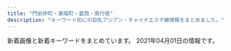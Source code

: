 ```yaml
---
title: "門前仲町・東陽町・葛西・南行徳"
description: "キーワード別にの巨乳アジアン・チャイナエステ嬢情報をまとめました。"
---
```


新着画像と新着キーワードをまとめています。
2021年04月01日の情報です。

<DmmAffiliateIns />
<KeywordTable
  shops={
    [
    {
        "station": "\u884c\u5fb3\u99c5\u5357\u53e3",
        "name": "Honey Honey \u30fb\u30cf\u30cb\u30fc\u30cf\u30cb\u30fc",
        "keywords": {
            "85": 4,
            "C": 6,
            "82": 3,
            "87": 3,
            "D": 13,
            "84": 1,
            "89": 1,
            "86": 8,
            "F": 1,
            "83": 3
        },
        "img_links": [
            "http://honey-honey.oks.bz/images/mobile.jpg",
            "http://honey-honey.oks.bz/photos/sites/12/2021/03/2021032318094325.jpg",
            "http://honey-honey.oks.bz/photos/sites/12/2019/09/2019092614582660.jpg",
            "http://honey-honey.oks.bz/photos/sites/12/2020/12/2020122317270920.jpg",
            "http://honey-honey.oks.bz/photos/sites/12/2018/06/2018062609292113.jpg",
            "http://honey-honey.oks.bz/photos/sites/12/2020/10/2020102718213243.jpg",
            "http://honey-honey.oks.bz/photos/sites/12/2020/01/2020012916562962.jpg",
            "http://honey-honey.oks.bz/photos/sites/12/2019/07/2019073011000090.jpg",
            "http://honey-honey.oks.bz/photos/sites/12/2020/02/2020022712250768.jpg",
            "http://honey-honey.oks.bz/photos/sites/12/2020/12/2020122317262280.jpg",
            "http://gekkou2.a1.ies.bz/upload/sites/12/2021/03/2021031516515050.jpg",
            "http://honey-honey.oks.bz/photos/sites/12/2020/01/2020010611404957.jpg",
            "http://honey-honey.oks.bz/photos/sites/12/2020/06/202006221317315.jpg",
            "http://honey-honey.oks.bz/photos/sites/12/2019/01/2019010713202685.jpg",
            "http://honey-honey.oks.bz/photos/sites/12/2018/09/2018091109422420.jpg",
            "http://honey-honey.oks.bz/photos/sites/12/2018/12/2018121114310827.jpg",
            "http://honey-honey.oks.bz/photos/sites/12/2018/05/2018052507565947.jpg",
            "http://honey-honey.oks.bz/photos/sites/12/2018/05/2018052507565915.jpg",
            "http://honey-honey.oks.bz/photos/sites/12/2021/03/2021031516515050.jpg",
            "http://honey-honey.oks.bz/photos/sites/12/2018/11/2018112411391860.jpg",
            "http://honey-honey.oks.bz/images/room2.jpg",
            "http://honey-honey.oks.bz/photos/sites/12/2020/12/2020120213320379.jpg",
            "http://honey-honey.oks.bz/photos/sites/12/2021/01/2021010819070927.jpg",
            "http://honey-honey.oks.bz/photos/sites/12/2018/05/201805250756593.jpg",
            "http://honey-honey.oks.bz/images/s_news.jpg",
            "http://honey-honey.oks.bz/photos/sites/12/2018/08/2018082509443047.jpg",
            "http://honey-honey.oks.bz/photos/sites/12/2018/08/2018083009422342.jpg",
            "http://honey-honey.oks.bz/photos/sites/12/2019/03/2019031519301066.jpg",
            "http://gekkou2.a1.ies.bz/upload/sites/12/2021/03/2021032318094325.jpg",
            "http://honey-honey.oks.bz/images/s_mobile.jpg",
            "http://honey-honey.oks.bz/images/s_staff.png",
            "http://honey-honey.oks.bz/photos/sites/12/2018/10/2018100114043182.jpg",
            "http://honey-honey.oks.bz/photos/sites/12/2020/01/2020010912552782.jpg",
            "http://honey-honey.oks.bz/images/s_link.png",
            "http://honey-honey.oks.bz/photos/sites/12/2019/09/2019090915443421.jpg",
            "http://honey-honey.oks.bz/photos/sites/12/2020/02/2020021813422714.jpg",
            "http://honey-honey.oks.bz/images/s_face.jpg",
            "http://honey-honey.oks.bz/photos/sites/12/2020/12/202012161830054.jpg",
            "http://honey-honey.oks.bz/images/room1.jpg",
            "http://honey-honey.oks.bz/images/top.png",
            "http://honey-honey.oks.bz/photos/sites/12/2020/07/2020072713102372.jpg"
        ],
        "url": "http://honey-honey.oks.bz/"
    },
    {
        "keywords": {
            "84": 3,
            "86": 6,
            "83": 3,
            "85": 3
        },
        "station": "\u897f\u845b\u897f\u99c5\u5317\u53e3",
        "img_links": [
            "http://sakura.iest.jp/layer/images/top/top_02.jpg",
            "http://sakura.iest.jp/layer/images/top/top_05.jpg",
            "http://sakura.iest.jp/images/s_service.png",
            "http://sakura.iest.jp/layer/images/top/top_06.jpg",
            "http://sakura.iest.jp/images/staff_bj4.png",
            "http://sakura.iest.jp/images/staff_bj1.png",
            "http://sakura.iest.jp/images/top2.jpg",
            "http://sakura.iest.jp/images/staff_04.jpg",
            "http://sakura.iest.jp/images/wenzi-staff.png",
            "http://sakura.iest.jp/layer/images/top/top_03.jpg",
            "http://sakura.iest.jp/layer/images/top/top_01.jpg",
            "http://sakura.iest.jp/images/top1.jpg",
            "http://sakura.iest.jp/images/ser4.jpg",
            "http://sakura.iest.jp/layer/images/top/top_08.png",
            "http://sakura.iest.jp/images/staff_06.jpg",
            "http://sakura.iest.jp/images/ser2.jpg",
            "http://sakura.iest.jp/images/info.png",
            "http://sakura.iest.jp/images/ser1.jpg",
            "http://sakura.iest.jp/images/staff_01.jpg",
            "http://sakura.iest.jp/images/ser3.jpg",
            "http://sakura.iest.jp/images/staff_03.jpg",
            "http://sakura.iest.jp/images/s_info.png",
            "http://sakura.iest.jp/layer/images/top.jpg",
            "http://sakura.iest.jp/images/1.jpg",
            "http://sakura.iest.jp/layer/images/top/top_04.jpg",
            "http://sakura.iest.jp/images/staff_02.jpg"
        ],
        "url": "http://sakura.iest.jp/",
        "name": "\u685c\u306e\u604b"
    },
    {
        "keywords": {
            "D": 12,
            "C": 4,
            "88": 2,
            "86": 10,
            "87": 6
        },
        "img_links": [
            "http://www.yeraisha.esjp.info/files/001-02.jpg",
            "http://www.yeraisha.esjp.info/files/002-02.jpg",
            "http://www.yeraisha.esjp.info/photo_news/upimg/708855fa23e7b29bc6_1.jpg",
            "http://www.yeraisha.esjp.info/photo_news/upimg/657035f9ba51dd5f6b_0.jpg",
            "http://www.yeraisha.esjp.info/files/002.jpg",
            "http://www.yeraisha.esjp.info/files/003.jpg",
            "http://www.yeraisha.esjp.info/files/011.jpg",
            "http://www.yeraisha.esjp.info/files/016.jpg",
            "http://www.yeraisha.esjp.info/files/007.jpg",
            "http://www.yeraisha.esjp.info/images/m-top003.jpg",
            "http://www.yeraisha.esjp.info/files/007-02.jpg",
            "http://www.yeraisha.esjp.info/files/015.jpg",
            "http://www.yeraisha.esjp.info/files/014-02.jpg",
            "http://www.yeraisha.esjp.info/files/007-03.jpg",
            "http://www.yeraisha.esjp.info/photo_news/upimg/541995f8e7a123b0df_1.jpg",
            "http://www.yeraisha.esjp.info/files/011-02.jpg",
            "http://www.yeraisha.esjp.info/photo_news/upimg/287876012472ea7f2e_1.jpg",
            "http://www.yeraisha.esjp.info/files/015-03.jpg",
            "http://www.yeraisha.esjp.info/photo_news/upimg/103916020c5436cbc3_0.jpg",
            "http://www.yeraisha.esjp.info/files/001.jpg",
            "http://www.yeraisha.esjp.info/files/014.jpg",
            "http://www.yeraisha.esjp.info/photo_news/upimg/103916020c5436cbc3_1.jpg",
            "http://www.yeraisha.esjp.info/files/011-03.jpg",
            "http://www.yeraisha.esjp.info/files/010.jpg",
            "http://www.yeraisha.esjp.info/files/010-02.jpg",
            "http://www.yeraisha.esjp.info/files/016-03.jpg",
            "http://www.yeraisha.esjp.info/files/003-02.jpg",
            "http://www.yeraisha.esjp.info/files/001-03.jpg",
            "http://www.yeraisha.esjp.info/files/014-03.jpg",
            "http://www.yeraisha.esjp.info/photo_news/upimg/470435fe983ea66714_0.jpg",
            "http://www.yeraisha.esjp.info/images/call.png",
            "http://www.yeraisha.esjp.info/files/016-02.jpg",
            "http://www.yeraisha.esjp.info/files/015-02.jpg",
            "http://www.yeraisha.esjp.info/photo_news/upimg/287805fc9ed3c6dfd5_0.jpg",
            "http://www.yeraisha.esjp.info/images/foot01.jpg",
            "http://www.yeraisha.esjp.info/files/010-03.jpg",
            "http://www.yeraisha.esjp.info/photo_news/upimg/96590602a02528f39e_1.jpg",
            "http://www.yeraisha.esjp.info/photo_news/upimg/541995f8e7a123b0df_0.jpg",
            "http://www.yeraisha.esjp.info/images/m-head01.jpg",
            "http://www.yeraisha.esjp.info/files/002-03.jpg",
            "http://www.yeraisha.esjp.info/photo_news/upimg/569645ff576e68a2f9_1.jpg",
            "http://www.yeraisha.esjp.info/images/m-top004.jpg",
            "http://www.yeraisha.esjp.info/files/003-03.jpg"
        ],
        "url": "http://www.yeraisha.esjp.info/",
        "station": "\u9580\u524d\u4ef2\u753a\u99c51\u756a\u51fa\u53e3",
        "name": "\u591c\u6765\u9999"
    },
    {
        "station": "\u884c\u5fb3\u99c5",
        "url": "http://www.pussycat.esjoho.com/",
        "img_links": [
            "http://www.pussycat.esjoho.com/photo_news/upimg/955745e5735b0ad897_0.jpg",
            "http://www.pussycat.esjoho.com/files/022.jpg",
            "http://www.pussycat.esjoho.com/photo_news/upimg/539325db2737770376_0.jpg",
            "http://www.pussycat.esjoho.com/photo_news/upimg/831555c0f56a6077d2_0.jpg",
            "http://www.pussycat.esjoho.com/images/m6.jpg",
            "http://www.pussycat.esjoho.com/photo_news/upimg/440565e16a8a498ba0_0.jpg",
            "http://www.pussycat.esjoho.com/files/011.jpg",
            "http://www.pussycat.esjoho.com/files/010-02.jpg",
            "http://www.pussycat.esjoho.com/photo_news/upimg/527315e31414915ded_0.jpg",
            "http://www.pussycat.esjoho.com/images/slider-img001.jpg",
            "http://www.pussycat.esjoho.com/files/038-02.jpg",
            "http://www.pussycat.esjoho.com/photo_news/upimg/228465ef03565baeb2_0.jpg",
            "http://www.pussycat.esjoho.com/photo_news/upimg/764145ff82dd89bbf9_0.jpg",
            "http://www.pussycat.esjoho.com/files/042-02.jpg",
            "http://www.pussycat.esjoho.com/files/018.jpg",
            "http://www.pussycat.esjoho.com/files/014-03.jpg",
            "http://www.pussycat.esjoho.com/files/024-03.jpg",
            "http://www.pussycat.esjoho.com/photo_news/upimg/924275fc7211843872_0.jpg",
            "http://www.pussycat.esjoho.com/files/021-02.jpg",
            "http://www.pussycat.esjoho.com/files/024.jpg",
            "http://www.pussycat.esjoho.com/files/039-03.jpg",
            "http://www.pussycat.esjoho.com/photo_news/upimg/50003604f11c6021a3_0.jpg",
            "http://www.pussycat.esjoho.com/files/047-02.jpg",
            "http://www.pussycat.esjoho.com/files/021-03.jpg",
            "http://www.pussycat.esjoho.com/photo_news/upimg/287875b8345a0f195d_0.jpg",
            "http://www.pussycat.esjoho.com/files/016-02.jpg",
            "http://www.pussycat.esjoho.com/files/041-02.jpg",
            "http://www.pussycat.esjoho.com/files/016-03.jpg",
            "http://www.pussycat.esjoho.com/photo_news/upimg/267825fe2ffc12c39d_1.jpg",
            "http://www.pussycat.esjoho.com/images/esthe1.jpg",
            "http://www.pussycat.esjoho.com/files/013.jpg",
            "http://www.pussycat.esjoho.com/files/022-03.jpg",
            "http://www.pussycat.esjoho.com/files/013-03.jpg",
            "http://www.pussycat.esjoho.com/photo_news/upimg/828135e4b6e272dcc3_0.jpg",
            "http://www.pussycat.esjoho.com/photo_news/upimg/831555c0f56a6077d2_1.jpg",
            "http://www.pussycat.esjoho.com/photo_news/upimg/759985c3c5c332d36e_0.jpg",
            "http://www.pussycat.esjoho.com/files/015-03.jpg",
            "http://www.pussycat.esjoho.com/files/012-03.jpg",
            "http://www.pussycat.esjoho.com/files/018-02.jpg",
            "http://www.pussycat.esjoho.com/photo_news/upimg/810955b1a46afe8052_0.jpg",
            "http://www.pussycat.esjoho.com/files/010-03.jpg",
            "http://www.pussycat.esjoho.com/files/024-02.jpg",
            "http://www.pussycat.esjoho.com/photo_news/upimg/588496059ae5e97040_0.jpg",
            "http://www.pussycat.esjoho.com/images/m2.jpg",
            "http://www.pussycat.esjoho.com/files/038.jpg",
            "http://www.pussycat.esjoho.com/images/rsubt7.png",
            "http://www.pussycat.esjoho.com/files/014.jpg",
            "http://www.pussycat.esjoho.com/files/017-03.jpg",
            "http://www.pussycat.esjoho.com/files/041.jpg",
            "http://www.pussycat.esjoho.com/files/022-02.jpg",
            "http://www.pussycat.esjoho.com/files/045.jpg",
            "http://www.pussycat.esjoho.com/files/045-03.jpg",
            "http://www.pussycat.esjoho.com/files/017-02.jpg",
            "http://www.pussycat.esjoho.com/images/esthe2.jpg",
            "http://www.pussycat.esjoho.com/images/m1.jpg",
            "http://www.pussycat.esjoho.com/photo_news/upimg/920375fd9d44baad7f_0.jpg",
            "http://www.pussycat.esjoho.com/files/021.jpg",
            "http://www.pussycat.esjoho.com/files/018-03.jpg",
            "http://www.pussycat.esjoho.com/images/b-tel.png",
            "http://www.pussycat.esjoho.com/photo_news/upimg/336315ba0d3aaaff3b_0.jpg",
            "http://www.pussycat.esjoho.com/files/012.jpg",
            "http://www.pussycat.esjoho.com/photo_news/upimg/527315e31414915ded_1.jpg",
            "http://www.pussycat.esjoho.com/photo_news/upimg/646585db681550282a_0.jpg",
            "http://www.pussycat.esjoho.com/images/rsubt1.png",
            "http://www.pussycat.esjoho.com/files/028.jpg",
            "http://www.pussycat.esjoho.com/images/rsubt3.png",
            "http://www.pussycat.esjoho.com/photo_news/upimg/955745e5735b0ad897_1.jpg",
            "http://www.pussycat.esjoho.com/photo_news/upimg/877905d08471b23032_0.jpg",
            "http://www.pussycat.esjoho.com/files/047.jpg",
            "http://www.pussycat.esjoho.com/photo_news/upimg/787045c8b54142c99d_0.jpg",
            "http://www.pussycat.esjoho.com/images/b-online.png",
            "http://www.pussycat.esjoho.com/photo_news/upimg/510715f1e53af03bef_0.jpg",
            "http://www.pussycat.esjoho.com/images/rsubt2.png",
            "http://www.pussycat.esjoho.com/files/028-03.jpg",
            "http://www.pussycat.esjoho.com/photo_news/upimg/267825fe2ffc12c39d_0.jpg",
            "http://www.pussycat.esjoho.com/images/tel2.png",
            "http://www.pussycat.esjoho.com/images/rsubt4.png",
            "http://www.pussycat.esjoho.com/photo_news/upimg/698175c8b541154864_0.jpg",
            "http://www.pussycat.esjoho.com/photo_news/upimg/312165e12adadc0638_0.jpg",
            "http://www.pussycat.esjoho.com/files/039-02.jpg",
            "http://www.pussycat.esjoho.com/files/042.jpg",
            "http://www.pussycat.esjoho.com/files/014-02.jpg",
            "http://www.pussycat.esjoho.com/photo_news/upimg/796335c3324299839a_0.jpg",
            "http://www.pussycat.esjoho.com/photo_news/upimg/793885bb1ce8539488_0.jpg",
            "http://www.pussycat.esjoho.com/photo_news/upimg/739045f97e90e854d5_0.jpg",
            "http://www.pussycat.esjoho.com/images/rsubt5.png",
            "http://www.pussycat.esjoho.com/files/045-02.jpg",
            "http://www.pussycat.esjoho.com/files/015-02.jpg",
            "http://www.pussycat.esjoho.com/photo_news/upimg/890295b1f7ebb0b15a_1.jpg",
            "http://www.pussycat.esjoho.com/photo_news/upimg/943465c38225f78a78_0.jpg",
            "http://www.pussycat.esjoho.com/images/m4.jpg",
            "http://www.pussycat.esjoho.com/files/016.jpg",
            "http://www.pussycat.esjoho.com/files/010.jpg",
            "http://www.pussycat.esjoho.com/files/011-03.jpg",
            "http://www.pussycat.esjoho.com/photo_news/upimg/194565b4308eccaf74_0.jpg",
            "http://www.pussycat.esjoho.com/files/017.jpg",
            "http://www.pussycat.esjoho.com/images/rsubt6.png",
            "http://www.pussycat.esjoho.com/photo_news/upimg/819355b87bfb3e4692_0.jpg",
            "http://www.pussycat.esjoho.com/files/047-03.jpg",
            "http://www.pussycat.esjoho.com/photo_news/upimg/442605d3f99cdb9471_0.jpg",
            "http://www.pussycat.esjoho.com/files/039.jpg",
            "http://www.pussycat.esjoho.com/files/038-03.jpg",
            "http://www.pussycat.esjoho.com/files/013-02.jpg",
            "http://www.pussycat.esjoho.com/files/041-03.jpg",
            "http://www.pussycat.esjoho.com/images/slider-img002.jpg",
            "http://www.pussycat.esjoho.com/files/011-02.jpg",
            "http://www.pussycat.esjoho.com/images/m3.jpg",
            "http://www.pussycat.esjoho.com/files/028-02.jpg",
            "http://www.pussycat.esjoho.com/files/042-03.jpg",
            "http://www.pussycat.esjoho.com/photo_news/upimg/904465b6c0c62502fb_0.jpg",
            "http://www.pussycat.esjoho.com/files/015.jpg",
            "http://www.pussycat.esjoho.com/files/012-02.jpg",
            "http://www.pussycat.esjoho.com/photo_news/upimg/698295d75fbe2cd885_0.jpg",
            "http://www.pussycat.esjoho.com/photo_news/upimg/556035b3207e240b54_0.jpg",
            "http://www.pussycat.esjoho.com/photo_news/upimg/738215f5076539165d_0.jpg",
            "http://www.pussycat.esjoho.com/images/esthe3.jpg"
        ],
        "name": "Pussy Cat",
        "keywords": {
            "87": 20,
            "86": 46,
            "84": 6,
            "C": 44,
            "82": 7,
            "D": 67,
            "88": 13,
            "85": 31,
            "E": 6
        }
    },
    {
        "keywords": {},
        "img_links": [
            "http://youandme.jpest.net/uploads//sites/19/2020/09/r1.jpg",
            "http://youandme.jpest.net/uploads//sites/19/2020/09/news.jpg",
            "http://youandme.jpest.net/uploads//sites/19/2020/09/r4.jpg",
            "http://youandme.jpest.net/uploads//sites/19/elementor/thumbs/g3-2-ovtnoxj0herfda8sgqdu3i0ozso844lr0cceku1toc.jpg",
            "http://youandme.jpest.net/uploads//sites/19/2020/09/mobile.jpg",
            "http://youandme.jpest.net/uploads//sites/19/2020/09/g4-2.jpg",
            "http://youandme.jpest.net/uploads//sites/19/elementor/thumbs/g5-1-ovsa7s6s06i59zgm4bkysgtdltq5bskh4h6fo0z69o.jpg",
            "http://youandme.jpest.net/uploads//sites/19/2021/02/g3.jpg",
            "http://youandme.jpest.net/uploads//sites/19/2020/09/s_staff.png",
            "http://youandme.jpest.net/uploads//sites/19/2020/10/1.jpg",
            "http://youandme.jpest.net/uploads//sites/19/2020/09/g2-2.jpg",
            "http://youandme.jpest.net/uploads//sites/19/elementor/thumbs/g2-2-ovtno69oz7q40lcdvwlnl6wbrmekwwlj8lfbnt68os.jpg",
            "http://youandme.jpest.net/uploads//sites/19/2020/09/r3.jpg",
            "http://youandme.jpest.net/uploads//sites/19/elementor/thumbs/1-own10vfe1hff8c8ts2x3c73w1gcky7tazd16hc9jek.jpg",
            "http://youandme.jpest.net/uploads//sites/19/elementor/thumbs/g4-2-ovtnpx8vp44bmgswo5tnq907kfs68mjjt94utckv3w.jpg",
            "http://youandme.jpest.net/uploads//sites/19/2020/09/top-4.jpg",
            "http://youandme.jpest.net/uploads//sites/19/2020/09/pick.jpg",
            "http://youandme.jpest.net/uploads//sites/19/2020/09/1.jpg",
            "http://youandme.jpest.net/uploads//sites/19/2020/12/a1.jpg",
            "http://youandme.jpest.net/uploads//sites/19/2020/09/g3-2.jpg",
            "http://youandme.jpest.net/uploads//sites/19/2020/09/top1-4.jpg",
            "http://youandme.jpest.net/uploads//sites/19/2020/09/r2.jpg",
            "http://youandme.jpest.net/uploads//sites/19/2020/12/a4.jpg",
            "http://youandme.jpest.net/uploads//sites/19/2020/12/a2.jpg",
            "http://youandme.jpest.net/uploads//sites/19/2020/09/g5-1.jpg",
            "http://youandme.jpest.net/uploads//sites/19/2020/12/a3.jpg"
        ],
        "station": "\u9580\u524d\u4ef2\u753a\u99c52\u756a\u51fa\u53e3",
        "name": "You And Me",
        "url": "http://youandme.jpest.net/"
    },
    {
        "url": "http://es-chinese.info/",
        "keywords": {
            "E": 7,
            "F": 78,
            "G": 1,
            "\u30bb\u30af\u30b7\u30fc": 57
        },
        "name": "Aries \u30a2\u30ea\u30a8\u30b9",
        "img_links": [
            "http://es-chinese.info/wp-content/uploads/2021/01/eri1_\u526f\u672c-500x750.jpg",
            "http://es-chinese.info/wp-content/uploads/2020/11/akanexd5_\u526f\u672c-745x1024.jpg",
            "http://es-chinese.info/wp-content/uploads/2020/11/akane6_\u526f\u672c-162x300.jpg",
            "http://es-chinese.info/wp-content/uploads/2020/11/akanexd5_\u526f\u672c-500x750.jpg",
            "http://es-chinese.info/wp-content/uploads/2021/01/aoyixd4_\u526f\u672c.jpg",
            "http://es-chinese.info/wp-content/uploads/2021/01/eri2_\u526f\u672c-500x750.jpg",
            "http://es-chinese.info/wp-content/uploads/2021/02/mireyixd4_\u526f\u672c-216x300.jpg",
            "http://es-chinese.info/wp-content/uploads/2021/03/sayaka_\u526f\u672c.jpg",
            "http://es-chinese.info/wp-content/uploads/2020/11/mayixd2_\u526f\u672c-500x750.jpg",
            "http://es-chinese.info/wp-content/uploads/2020/11/mayixd2_\u526f\u672c.jpg",
            "http://es-chinese.info/wp-content/uploads/2020/12/haruxd1_\u526f\u672c-169x300.jpg",
            "http://es-chinese.info/wp-content/uploads/2020/11/mayixd1_\u526f\u672c_\u526f\u672c-500x750.jpg",
            "http://es-chinese.info/wp-content/uploads/2021/02/mireyixd4_\u526f\u672c.jpg",
            "http://es-chinese.info/wp-content/uploads/2020/11/mayixd1_\u526f\u672c_\u526f\u672c-165x300.jpg",
            "http://es-chinese.info/wp-content/uploads/2021/02/mireyixd1_\u526f\u672c.jpg",
            "http://es-chinese.info/wp-content/uploads/2021/03/sayaka_\u526f\u672c-500x750.jpg",
            "http://es-chinese.info/wp-content/uploads/2020/11/mayixd2_\u526f\u672c-552x1024.jpg",
            "http://es-chinese.info/wp-content/uploads/2020/04/hina1_\u526f\u672c-167x300.jpg",
            "http://es-chinese.info/wp-content/uploads/2019/12/WeChat-Image_20191207141010-768x1024.jpg",
            "http://es-chinese.info/wp-content/uploads/2021/02/mireyixd3_\u526f\u672c-221x300.jpg",
            "http://es-chinese.info/wp-content/uploads/2019/12/WeChat-Image_20191207140959.jpg",
            "http://es-chinese.info/wp-content/uploads/2021/01/aoyixd4_\u526f\u672c-500x750.jpg",
            "http://es-chinese.info/wp-content/uploads/2020/11/sayumixd1_\u526f\u672c-500x750.jpg",
            "http://es-chinese.info/wp-content/uploads/2021/01/aoyixd3_\u526f\u672c-212x300.jpg",
            "http://es-chinese.info/wp-content/uploads/2020/12/haruxd2_\u526f\u672c-169x300.jpg",
            "http://es-chinese.info/wp-content/uploads/2020/11/ayimixd3_\u526f\u672c-500x750.jpg",
            "http://es-chinese.info/wp-content/uploads/2019/12/WeChat-Image_20191207141006-768x1024.jpg",
            "http://es-chinese.info/wp-content/uploads/2021/01/aoyixd3_\u526f\u672c-500x750.jpg",
            "http://es-chinese.info/wp-content/uploads/2020/11/yukina1_\u526f\u672c-212x300.jpg",
            "http://es-chinese.info/wp-content/uploads/2020/11/sayumixd3_\u526f\u672c-218x300.jpg",
            "http://es-chinese.info/wp-content/uploads/2020/09/hare1_\u526f\u672c-169x300.jpg",
            "http://es-chinese.info/wp-content/uploads/2021/02/mireyixd3_\u526f\u672c.jpg",
            "http://es-chinese.info/wp-content/uploads/2020/11/mayixd1_\u526f\u672c_\u526f\u672c.jpg",
            "http://es-chinese.info/wp-content/uploads/2021/01/eri2_\u526f\u672c.jpg",
            "http://es-chinese.info/wp-content/uploads/2020/09/ayimixd_\u526f\u672c-1-577x1024.jpg",
            "http://es-chinese.info/wp-content/uploads/2021/01/aoyixd3_\u526f\u672c.jpg",
            "http://es-chinese.info/wp-content/uploads/2020/04/hina1_\u526f\u672c-500x750.jpg",
            "http://es-chinese.info/wp-content/uploads/2021/01/eri1_\u526f\u672c.jpg",
            "http://es-chinese.info/wp-content/uploads/2020/09/sana_\u526f\u672c-212x300.jpg",
            "http://es-chinese.info/wp-content/uploads/2020/11/ayimixd3_\u526f\u672c-169x300.jpg",
            "http://es-chinese.info/wp-content/uploads/2020/11/mayixd2_\u526f\u672c-162x300.jpg",
            "http://es-chinese.info/wp-content/uploads/2020/11/akanexd5_\u526f\u672c-218x300.jpg",
            "http://es-chinese.info/wp-content/uploads/2021/02/mireyixd1_\u526f\u672c-500x750.jpg",
            "http://es-chinese.info/wp-content/uploads/2020/09/ayimixd_\u526f\u672c-1.jpg",
            "http://es-chinese.info/wp-content/uploads/2020/11/ayimixd3_\u526f\u672c.jpg",
            "http://es-chinese.info/wp-content/uploads/2020/11/yukina2_\u526f\u672c.jpg",
            "http://es-chinese.info/wp-content/uploads/2020/04/hina2_\u526f\u672c_\u526f\u672c-167x300.jpg",
            "http://es-chinese.info/wp-content/uploads/2020/11/sayumixd1_\u526f\u672c-218x300.jpg",
            "http://es-chinese.info/wp-content/uploads/2021/01/aoyixd5_\u526f\u672c.jpg",
            "http://es-chinese.info/wp-content/uploads/2020/11/yukina2_\u526f\u672c-500x750.jpg",
            "http://es-chinese.info/wp-content/themes/template-salon2/images/bnr.jpg",
            "http://es-chinese.info/wp-content/themes/template-salon2/images/noimg.jpg",
            "http://es-chinese.info/wp-content/uploads/2020/11/sayumixd2_\u526f\u672c-221x300.jpg",
            "http://es-chinese.info/wp-content/themes/template-salon2/images/header-tel.png",
            "http://es-chinese.info/wp-content/uploads/2020/11/yukina1_\u526f\u672c-500x750.jpg",
            "http://es-chinese.info/wp-content/uploads/2021/01/aoyixd5_\u526f\u672c-212x300.jpg",
            "http://es-chinese.info/wp-content/uploads/2021/01/aoyixd4_\u526f\u672c-212x300.jpg",
            "http://es-chinese.info/wp-content/uploads/2020/11/sayumixd1_\u526f\u672c.jpg",
            "http://es-chinese.info/wp-content/uploads/2020/11/yukina1_\u526f\u672c.jpg",
            "http://es-chinese.info/wp-content/uploads/2020/11/yukina2_\u526f\u672c-209x300.jpg",
            "http://es-chinese.info/wp-content/uploads/2021/02/mireyixd3_\u526f\u672c-500x750.jpg",
            "http://es-chinese.info/wp-content/uploads/2020/04/hina1_\u526f\u672c-570x1024.jpg",
            "http://es-chinese.info/wp-content/uploads/2021/01/eri1_\u526f\u672c-752x1024.jpg",
            "http://es-chinese.info/wp-content/uploads/2021/01/aoyixd5_\u526f\u672c-500x750.jpg",
            "http://es-chinese.info/wp-content/uploads/2020/12/haruxd1_\u526f\u672c-576x1024.jpg",
            "http://es-chinese.info/wp-content/uploads/2019/12/WeChat-Image_20191207141003.jpg",
            "http://es-chinese.info/wp-content/themes/template-salon2/images/main1.jpg",
            "http://es-chinese.info/wp-content/uploads/2020/09/ayimixd_\u526f\u672c-1-169x300.jpg",
            "http://es-chinese.info/wp-content/uploads/2020/09/ayimixd_\u526f\u672c-1-500x750.jpg",
            "http://es-chinese.info/wp-content/uploads/2020/12/haruxd1_\u526f\u672c-500x750.jpg",
            "http://es-chinese.info/wp-content/uploads/2021/01/eri2_\u526f\u672c-228x300.jpg",
            "http://es-chinese.info/wp-content/uploads/2021/02/mireyixd4_\u526f\u672c-500x750.jpg"
        ],
        "station": "\u884c\u5fb3\u99c5\u5317\u53e3"
    },
    {
        "name": "\u30ea\u30d5\u30ec\u30c3\u30b7\u30e5",
        "keywords": {},
        "url": "http://iyasinote.xyz/",
        "station": "\u6728\u5834\u99c5A4\u51fa\u53e3",
        "img_links": [
            "http://iyasinote.xyz/_src/20272614/x1.png",
            "http://iyasinote.xyz/_src/20272642/index_08.png",
            "http://iyasinote.xyz/_src/20272641/index_11.png",
            "http://iyasinote.xyz/_src/23776259/wechatimg249_20180701185537417.jpg",
            "http://iyasinote.xyz/_src/20272573/b1.png",
            "http://iyasinote.xyz/_src/21196925/img20180526163006762357.jpg",
            "http://iyasinote.xyz/_src/20272588/sign.png",
            "http://iyasinote.xyz/_src/20272628/x1.png",
            "http://iyasinote.xyz/_src/23776260/wechatimg249_20180701185537417.jpg",
            "http://iyasinote.xyz/_src/20272567/sign.png",
            "http://iyasinote.xyz/_src/20272594/x3.png",
            "http://iyasinote.xyz/_src/20272644/s1.jpg",
            "http://iyasinote.xyz/_src/20272602/sign.png",
            "http://iyasinote.xyz/_src/20272612/sign.png",
            "http://iyasinote.xyz/_src/20272639/index_04.png",
            "http://iyasinote.xyz/_src/20850017/s3.jpg",
            "http://iyasinote.xyz/_src/20272631/x3.png",
            "http://iyasinote.xyz/_src/20272640/index_05.png",
            "http://iyasinote.xyz/_src/20850011/s2.jpg",
            "http://iyasinote.xyz/_src/20272581/sign.png",
            "http://iyasinote.xyz/_src/20272608/back.png",
            "http://iyasinote.xyz/_src/20272570/dscf1336.jpg",
            "http://iyasinote.xyz/_src/20272618/x3.png",
            "http://iyasinote.xyz/_src/20272578/b1.png",
            "http://iyasinote.xyz/_src/32108882/img20190623174539069990.jpg",
            "http://iyasinote.xyz/_src/20272584/tel.png",
            "http://iyasinote.xyz/_src/20272668/info1.png",
            "http://iyasinote.xyz/_src/20272585/back.png",
            "http://iyasinote.xyz/_src/20272568/img20151209023726260995.jpg",
            "http://iyasinote.xyz/_src/20850006/s1.jpg",
            "http://iyasinote.xyz/_src/20272684/s2.jpg",
            "http://iyasinote.xyz/_src/20272583/tel.png",
            "http://iyasinote.xyz/_src/20272636/back.png",
            "http://iyasinote.xyz/_src/20272643/index_09.png",
            "http://iyasinote.xyz/_src/20272623/back.png",
            "http://iyasinote.xyz/_src/20272575/sign.png",
            "http://iyasinote.xyz/_src/20272590/x1.png",
            "http://iyasinote.xyz/_src/20272569/_x1m6343.jpg",
            "http://iyasinote.xyz/_src/20272665/img20160204005259325917.jpg",
            "http://iyasinote.xyz/_src/20272683/s3.jpg",
            "http://iyasinote.xyz/_src/20272571/img20160403102850637767.jpg",
            "http://iyasinote.xyz/_src/20272626/sign.png",
            "http://iyasinote.xyz/_src/20272599/back.png"
        ]
    },
    {
        "keywords": {},
        "name": "\u3084\u3059\u3089\u304d",
        "url": "http://k-rlx.com/",
        "station": "\u845b\u897f\u99c5\u535a\u7269\u9928\u53e3",
        "img_links": [
            "http://k-rlx.com/images/staff_10.jpg",
            "http://k-rlx.com/images/index_06.jpg",
            "http://k-rlx.com/images/index_17.jpg",
            "http://k-rlx.com/images/index_24.jpg",
            "http://k-rlx.com/images/index_20.jpg",
            "http://k-rlx.com/girl/01a.jpg",
            "http://k-rlx.com/images/index_02.jpg",
            "http://k-rlx.com/images/info_10.jpg",
            "http://k-rlx.com/girl/03.jpg",
            "http://k-rlx.com/images/index_30.jpg",
            "http://k-rlx.com/images/rec_11.jpg",
            "http://k-rlx.com/images/index_26.jpg",
            "http://k-rlx.com/images/index_10.jpg",
            "http://k-rlx.com/images/index_13.jpg",
            "http://k-rlx.com/images/index_32.jpg",
            "http://k-rlx.com/images/index_14.jpg",
            "http://k-rlx.com/images/index_29.jpg",
            "http://k-rlx.com/girl/04.jpg",
            "http://k-rlx.com/girl/01.jpg",
            "http://k-rlx.com/images/index_07.jpg",
            "http://k-rlx.com/girl/06.jpg",
            "http://k-rlx.com/images/index_31.jpg",
            "http://k-rlx.com/images/index_09.jpg",
            "http://k-rlx.com/images/index_16.jpg",
            "http://k-rlx.com/images/index_05.jpg",
            "http://k-rlx.com/images/index_22.jpg",
            "http://k-rlx.com/girl/05.jpg",
            "http://k-rlx.com/girl/00.jpg",
            "http://k-rlx.com/girl/02.jpg",
            "http://k-rlx.com/images/index_15.jpg",
            "http://k-rlx.com/images/sub_foot.png",
            "http://k-rlx.com/images/index_25.jpg",
            "http://k-rlx.com/images/index_04.jpg",
            "http://k-rlx.com/images/rec_10.jpg",
            "http://k-rlx.com/images/index_28.jpg",
            "http://k-rlx.com/images/index_21.jpg",
            "http://k-rlx.com/images/index_03.jpg",
            "http://k-rlx.com/images/index_12.jpg",
            "http://k-rlx.com/images/index_23.jpg",
            "http://k-rlx.com/images/info_11.jpg",
            "http://k-rlx.com/images/index_08.jpg",
            "http://k-rlx.com/images/index_27.jpg",
            "http://k-rlx.com/images/index_01.jpg"
        ]
    },
    {
        "url": "http://rlx-aroma.com/",
        "name": "Lucky",
        "keywords": {
            "C": 33
        },
        "station": "\u9580\u524d\u4ef2\u753a\u99c52\u756a\u51fa\u53e3",
        "img_links": [
            "http://rlx-aroma.com/staff/sizuka/01.jpg",
            "http://rlx-aroma.com/staff/haru/01.jpg",
            "http://rlx-aroma.com/staff/yuriya/01.jpg",
            "http://rlx-aroma.com/staff/mei/01.jpg",
            "http://rlx-aroma.com/staff/moe/01mb.jpg",
            "http://rlx-aroma.com/staff/megumi/01mb.jpg",
            "http://rlx-aroma.com/staff/sachiko/01.jpg",
            "http://rlx-aroma.com/staff/yuriya/02.jpg",
            "http://rlx-aroma.com/staff/happy/02.jpg",
            "http://rlx-aroma.com/staff/mei/01mb.jpg",
            "http://rlx-aroma.com/staff/yuriya/01mb.jpg",
            "http://rlx-aroma.com/img/access/road4.jpg",
            "http://rlx-aroma.com/staff/yuyu/02.jpg",
            "http://rlx-aroma.com/staff/yuyu/01.jpg",
            "http://rlx-aroma.com/i/files/homeimg.jpg",
            "http://rlx-aroma.com/img/frameb.png",
            "http://rlx-aroma.com/staff/lala/01.jpg",
            "http://rlx-aroma.com/staff/haru/02.jpg",
            "http://rlx-aroma.com/staff/sizuka/02.jpg",
            "http://rlx-aroma.com/pic/head.png",
            "http://rlx-aroma.com/staff/koko/01mb.jpg",
            "http://rlx-aroma.com/staff/koko/02.jpg",
            "http://rlx-aroma.com/staff/ruru/01mb.jpg",
            "http://rlx-aroma.com/staff/momo/01mb.jpg",
            "http://rlx-aroma.com/staff/ruru/02.jpg",
            "http://rlx-aroma.com/img/ttl_tgirl.png",
            "http://rlx-aroma.com/staff/mirai/02.jpg",
            "http://rlx-aroma.com/staff/hitomi/01.jpg",
            "http://rlx-aroma.com/staff/ai/01.jpg",
            "http://rlx-aroma.com/staff/sasa/01.jpg",
            "http://rlx-aroma.com/staff/ayaka/01.jpg",
            "http://rlx-aroma.com/staff/sachiko/01mb.jpg",
            "http://rlx-aroma.com/staff/mei/02.jpg",
            "http://rlx-aroma.com/staff/ai/01mb.jpg",
            "http://rlx-aroma.com/staff/ami/02.jpg",
            "http://rlx-aroma.com/staff/hina/03.jpg",
            "http://rlx-aroma.com/staff/yuyu/01mb.jpg",
            "http://rlx-aroma.com/staff/mirai/01.jpg",
            "http://rlx-aroma.com/img/ttl_staff.png",
            "http://rlx-aroma.com/staff/momo/02.jpg",
            "http://rlx-aroma.com/staff/megumi/02.jpg",
            "http://rlx-aroma.com/staff/moe/02.jpg",
            "http://rlx-aroma.com/staff/kaori/01mb.jpg",
            "http://rlx-aroma.com/staff/sasa/01mb.jpg",
            "http://rlx-aroma.com/img/ttl_pickup.png",
            "http://rlx-aroma.com/staff/mirai/01mb.jpg",
            "http://rlx-aroma.com/staff/moe/01.jpg",
            "http://rlx-aroma.com/staff/momo/01.jpg",
            "http://rlx-aroma.com/img/ttl_tnew.png",
            "http://rlx-aroma.com/staff/ayaka/01mb.jpg",
            "http://rlx-aroma.com/staff/ayaka/02.jpg",
            "http://rlx-aroma.com/staff/kiki/02.jpg",
            "http://rlx-aroma.com/staff/hitomi/01mb.jpg",
            "http://rlx-aroma.com/img/ttl_rec.png",
            "http://rlx-aroma.com/staff/sachiko/02.jpg",
            "http://rlx-aroma.com/staff/hitomi/02.jpg",
            "http://rlx-aroma.com/staff/ruru/01.jpg",
            "http://rlx-aroma.com/staff/kaori/02.jpg",
            "http://rlx-aroma.com/staff/megumi/01.jpg",
            "http://rlx-aroma.com/staff/haru/01mb.jpg",
            "http://rlx-aroma.com/staff/sasa/02.jpg",
            "http://rlx-aroma.com/staff/emi/01mb.jpg",
            "http://rlx-aroma.com/staff/emi/01.jpg",
            "http://rlx-aroma.com/img/backbtn.png",
            "http://rlx-aroma.com/img/detailbback.png",
            "http://rlx-aroma.com/staff/ami/01.jpg",
            "http://rlx-aroma.com/img/access/road2.jpg",
            "http://rlx-aroma.com/img/access/road3.jpg",
            "http://rlx-aroma.com/staff/kiki/01.jpg",
            "http://rlx-aroma.com/staff/lala/01mb.jpg",
            "http://rlx-aroma.com/staff/ai/02.jpg",
            "http://rlx-aroma.com/staff/lala/02.jpg",
            "http://rlx-aroma.com/img/profsub2.png",
            "http://rlx-aroma.com/staff/hina/01.jpg",
            "http://rlx-aroma.com/staff/yoko/01.jpg",
            "http://rlx-aroma.com/img/ttl_mobile.png",
            "http://rlx-aroma.com/staff/emi/02.jpg",
            "http://rlx-aroma.com/staff/ami/01mb.jpg",
            "http://rlx-aroma.com/staff/kaori/01.jpg",
            "http://rlx-aroma.com/img/profsub1btm.png",
            "http://rlx-aroma.com/img/access/roaddm.png",
            "http://rlx-aroma.com/img/ttl_info.png",
            "http://rlx-aroma.com/staff/happy/01.jpg",
            "http://rlx-aroma.com/staff/koko/01.jpg",
            "http://rlx-aroma.com/img/access/road1.jpg",
            "http://rlx-aroma.com/staff/sizuka/01mb.jpg",
            "http://rlx-aroma.com/staff/yoko/01mb.jpg",
            "http://rlx-aroma.com/staff/happy/01mb.jpg",
            "http://rlx-aroma.com/staff/yoko/02.jpg",
            "http://rlx-aroma.com/staff/hina/01mb.jpg",
            "http://rlx-aroma.com/staff/hina/02.jpg",
            "http://rlx-aroma.com/img/ttl_staffp.png",
            "http://rlx-aroma.com/staff/kiki/01mb.jpg"
        ]
    },
    {
        "station": "\u6728\u5834\u99c52\u756a\u51fa\u53e3",
        "keywords": {},
        "url": "http://soft-room.work/",
        "img_links": [
            "http://soft-room.work/images/int2.jpg",
            "http://soft-room.work/images/int1.jpg",
            "http://soft-room.work/sp/images/ac1.jpg",
            "http://soft-room.work/sp/images/int2.jpg",
            "http://soft-room.work/sp/img/rina1.jpg",
            "http://soft-room.work/staff/yui.jpg",
            "http://soft-room.work/staff/juri.jpg",
            "http://soft-room.work/sp/staff/riri.jpg",
            "http://soft-room.work/images/staff_t.jpg",
            "http://soft-room.work/images/11.jpg",
            "http://soft-room.work/sp/staff/mina.jpg",
            "http://soft-room.work/img/juri1.jpg",
            "http://soft-room.work/sp/staff/mei.jpg",
            "http://soft-room.work/sp/staff/rin.jpg",
            "http://soft-room.work/sp/images/int3.jpg",
            "http://soft-room.work/sp/images/b1.jpg",
            "http://soft-room.work/sp/images/int1.jpg",
            "http://soft-room.work/images/rec1.jpg",
            "http://soft-room.work/staff/rin.jpg",
            "http://soft-room.work/images/rec2.jpg",
            "http://soft-room.work/images/16.jpg",
            "http://soft-room.work/sp/staff/juri.jpg",
            "http://soft-room.work/images/sm.jpg",
            "http://soft-room.work/images/sys3.jpg",
            "http://soft-room.work/img/mirai1.jpg",
            "http://soft-room.work/staff/riri.jpg",
            "http://soft-room.work/img/mina1.jpg",
            "http://soft-room.work/images/sys2.jpg",
            "http://soft-room.work/sp/images/tel.jpg",
            "http://soft-room.work/images/1.jpg",
            "http://soft-room.work/sp/images/sys1.jpg",
            "http://soft-room.work/staff/mina.jpg",
            "http://soft-room.work/sp/menu/top.jpg",
            "http://soft-room.work/sp/images/concept.jpg",
            "http://soft-room.work/images/head.jpg",
            "http://soft-room.work/images/12.jpg",
            "http://soft-room.work/sp/images/interior_t.jpg",
            "http://soft-room.work/images/tgirl.jpg",
            "http://soft-room.work/images/b1.jpg",
            "http://soft-room.work/images/ac1.jpg",
            "http://soft-room.work/sp/staff/mirai.jpg",
            "http://soft-room.work/images/news_b.jpg",
            "http://soft-room.work/images/2.jpg",
            "http://soft-room.work/staff/sora.jpg",
            "http://soft-room.work/images/6.jpg",
            "http://soft-room.work/staff/rina.jpg",
            "http://soft-room.work/sp/images/footer.jpg",
            "http://soft-room.work/sp/img/rin1.jpg",
            "http://soft-room.work/sp/images/sys3.jpg",
            "http://soft-room.work/sp/images/staff_t.jpg",
            "http://soft-room.work/sp/images/newsb.png",
            "http://soft-room.work/sp/staff/yui.jpg",
            "http://soft-room.work/img/yui1.jpg",
            "http://soft-room.work/images/concept.jpg",
            "http://soft-room.work/img/rina1.jpg",
            "http://soft-room.work/images/4.jpg",
            "http://soft-room.work/images/7.jpg",
            "http://soft-room.work/images/news_t.jpg",
            "http://soft-room.work/img/rin1.jpg",
            "http://soft-room.work/sp/images/rec2.jpg",
            "http://soft-room.work/sp/images/int4.jpg",
            "http://soft-room.work/sp/menu/staff.jpg",
            "http://soft-room.work/sp/images/ta.jpg",
            "http://soft-room.work/staff/mei.jpg",
            "http://soft-room.work/images/3.jpg",
            "http://soft-room.work/sp/img/sora1.jpg",
            "http://soft-room.work/sp/img/mirai1.jpg",
            "http://soft-room.work/images/interior_t.jpg",
            "http://soft-room.work/sp/img/juri1.jpg",
            "http://soft-room.work/sp/images/topgirl.jpg",
            "http://soft-room.work/sp/img/rina2.jpg",
            "http://soft-room.work/sp/staff/sora.jpg",
            "http://soft-room.work/images/newface.jpg",
            "http://soft-room.work/img/sora1.jpg",
            "http://soft-room.work/images/tr.jpg",
            "http://soft-room.work/sp/img/mei1.jpg",
            "http://soft-room.work/sp/images/sys2.jpg",
            "http://soft-room.work/img/rina2.jpg",
            "http://soft-room.work/sp/images/news.jpg",
            "http://soft-room.work/img/riri1.jpg",
            "http://soft-room.work/staff/mirai.jpg",
            "http://soft-room.work/images/sys1.jpg",
            "http://soft-room.work/sp/images/head.jpg",
            "http://soft-room.work/sp/images/rec1.jpg",
            "http://soft-room.work/sp/img/yui1.jpg",
            "http://soft-room.work/sp/img/mina1.jpg",
            "http://soft-room.work/sp/img/riri1.jpg",
            "http://soft-room.work/img/mei1.jpg",
            "http://soft-room.work/sp/staff/rina.jpg"
        ],
        "name": "\u30bd\u30d5\u30c8\u306a\u7a7a\u9593"
    },
    {
        "name": "Angel Islands",
        "url": "http://blue-est.xyz/",
        "img_links": [
            "http://blue-est.xyz/images/pickt.png",
            "http://blue-est.xyz/images/newt.png",
            "http://blue-est.xyz/images/g8.jpg",
            "http://blue-est.xyz/images/lie.jpg",
            "http://blue-est.xyz/images/g9.jpg",
            "http://blue-est.xyz/images/moe.jpg",
            "http://blue-est.xyz/images/lili.jpg",
            "http://blue-est.xyz/images/ayk.jpg",
            "http://blue-est.xyz/images/momo.jpg",
            "http://blue-est.xyz/images/my.jpg",
            "http://blue-est.xyz/images/mina.jpg",
            "http://blue-est.xyz/images/laki.jpg",
            "http://blue-est.xyz/images/nnm.jpg",
            "http://blue-est.xyz/images/miyu.jpg",
            "http://blue-est.xyz/images/g18.jpg",
            "http://blue-est.xyz/images/g7.jpg",
            "http://blue-est.xyz/images/ayi.jpg",
            "http://blue-est.xyz/images/kaori.jpg",
            "http://blue-est.xyz/images/r01.jpg",
            "http://blue-est.xyz/images/sr.jpg",
            "http://blue-est.xyz/images/tite-staff.png",
            "http://blue-est.xyz/images/nana.jpg",
            "http://blue-est.xyz/images/runa.jpg",
            "http://blue-est.xyz/images/g0.jpg",
            "http://blue-est.xyz/images/g31.jpg",
            "http://blue-est.xyz/images/mm.jpg",
            "http://blue-est.xyz/images/g1.jpg",
            "http://blue-est.xyz/images/lisa.jpg",
            "http://blue-est.xyz/images/h1.jpg",
            "http://blue-est.xyz/images/aya.jpg",
            "http://blue-est.xyz/images/hana.jpg",
            "http://blue-est.xyz/images/g4.jpg",
            "http://blue-est.xyz/images/g5.jpg",
            "http://blue-est.xyz/images/y.jpg",
            "http://blue-est.xyz/images/na.jpg",
            "http://blue-est.xyz/images/r02.jpg",
            "http://blue-est.xyz/images/mimi.jpg",
            "http://blue-est.xyz/images/gat.png",
            "http://blue-est.xyz/images/ggg.jpg",
            "http://blue-est.xyz/images/saki.jpg",
            "http://blue-est.xyz/images/h2.jpg",
            "http://blue-est.xyz/images/top.png",
            "http://blue-est.xyz/images/g6.jpg",
            "http://blue-est.xyz/images/mobile.png"
        ],
        "station": "\u884c\u5fb3\u99c5",
        "keywords": {
            "85": 1,
            "C": 7,
            "E": 1
        }
    },
    {
        "url": "http://gakuen.xyz.mn/",
        "img_links": [
            "http://gakuen.xyz.mn/images/g3.jpg",
            "http://gakuen.xyz.mn/photos/sites/71/2020/02/202002221023280.jpg",
            "http://gakuen.xyz.mn/photos/sites/71/2021/01/2021011516005173.jpeg",
            "http://gakuen.xyz.mn/photos/sites/71/2019/10/2019101811390877.jpg",
            "http://gakuen.xyz.mn/photos/sites/71/2020/06/2020062103465735-e1592678831205.jpeg",
            "http://gakuen.xyz.mn/photos/sites/71/2020/02/2020022210241571.jpg",
            "http://gakuen.xyz.mn/images/s_staff.jpg",
            "http://gakuen.xyz.mn/images/s_link.jpg",
            "http://gakuen.xyz.mn/photos/sites/71/2020/06/2020061015582330.jpg",
            "http://gakuen.xyz.mn/images/g10.jpg",
            "http://gakuen.xyz.mn/images/info.jpg",
            "http://gakuen.xyz.mn/images/staff_bj3.jpg",
            "http://gakuen.xyz.mn/photos/sites/71/2020/10/2020100218202785.jpg",
            "http://gakuen.xyz.mn/images/g7.jpg",
            "http://gakuen.xyz.mn/photos/sites/71/2020/04/2020040816463188.jpg",
            "http://gakuen.xyz.mn/images/g16.jpg",
            "http://gakuen.xyz.mn/images/g1.jpg",
            "http://gakuen.xyz.mn/photos/sites/71/2019/10/2019102816572380.jpg",
            "http://gakuen.xyz.mn/images/g17.jpg",
            "http://gakuen.xyz.mn/photos/sites/71/2021/03/2021031218004836-e1615539723570.jpeg",
            "http://gakuen.xyz.mn/photos/sites/71/2020/11/2020111416130515.jpg",
            "http://gakuen.xyz.mn/images/g2.jpg",
            "http://gakuen.xyz.mn/photos/sites/71/2020/09/2020092819121522.jpg",
            "http://gakuen.xyz.mn/photos/sites/71/2019/12/2019121619230170.jpg",
            "http://gakuen.xyz.mn/images/g8.jpg",
            "http://gakuen.xyz.mn/images/g15.jpg",
            "http://gakuen.xyz.mn/images/mobile.jpg",
            "http://gakuen.xyz.mn/photos/sites/71/2019/10/2019101811500268.jpg",
            "http://gakuen.xyz.mn/images/1.jpg",
            "http://gakuen.xyz.mn/photos/sites/71/2020/02/2020020317175855.jpg",
            "http://gakuen.xyz.mn/photos/sites/71/2020/03/2020030915313184.jpeg",
            "http://gakuen.xyz.mn/photos/sites/71/2020/01/2020010819500099-e1578480607107.jpeg",
            "http://gakuen.xyz.mn/photos/sites/71/2020/01/2020011015294716.jpg",
            "http://gakuen.xyz.mn/photos/sites/71/2019/11/2019111517040618.jpg",
            "http://gakuen.xyz.mn/photos/sites/71/2020/06/2020062110420119.jpg",
            "http://gakuen.xyz.mn/photos/sites/71/2019/12/2019120817483319.jpg",
            "http://gakuen.xyz.mn/photos/sites/71/2020/07/2020072818553775.jpg",
            "http://gakuen.xyz.mn/photos/sites/71/2020/11/2020112517584561.jpg",
            "http://gakuen.xyz.mn/photos/sites/71/2020/10/2020102412595563.jpg",
            "http://gakuen.xyz.mn/photos/sites/71/2019/10/2019102420321841.jpg",
            "http://gakuen.xyz.mn/photos/sites/71/2019/09/2019092719211853.jpg",
            "http://gakuen.xyz.mn/photos/sites/71/2020/08/2020081616440837.jpg",
            "http://gakuen.xyz.mn/images/2.jpg",
            "http://gakuen.xyz.mn/photos/sites/71/2020/12/2020122014304059.jpg",
            "http://gakuen.xyz.mn/images/info2.jpg",
            "http://gakuen.xyz.mn/images/g13.jpg",
            "http://gakuen.xyz.mn/photos/sites/71/2021/03/2021032718404986-e1616838062750.jpeg",
            "http://gakuen.xyz.mn/photos/sites/71/2020/01/2020010713430218.jpg",
            "http://gakuen.xyz.mn/photos/sites/71/2021/03/2021031218004836.jpeg",
            "http://gakuen.xyz.mn/photos/sites/71/2020/02/2020020317060366.jpg",
            "http://gakuen.xyz.mn/images/news1.jpg",
            "http://gakuen.xyz.mn/photos/sites/71/2019/09/2019092719211544.jpg",
            "http://gakuen.xyz.mn/photos/sites/71/2020/02/2020021414323643.jpg",
            "http://gakuen.xyz.mn/images/s_cosplay.jpg",
            "http://gakuen.xyz.mn/photos/sites/71/2020/01/2020011015294716-e1614752978793.jpg",
            "http://gakuen.xyz.mn/images/pick.jpg",
            "http://gakuen.xyz.mn/photos/sites/71/2020/01/2020010713385696.jpg",
            "http://gakuen.xyz.mn/photos/sites/71/2021/02/2021021817293677-e1613636993918.jpeg",
            "http://gakuen.xyz.mn/images/top.jpg",
            "http://gakuen.xyz.mn/photos/sites/71/2020/03/2020032610084881.jpg",
            "http://gakuen.xyz.mn/photos/sites/71/2020/02/2020022618290662.jpg",
            "http://gakuen.xyz.mn/photos/sites/71/2020/10/2020100218100763-e1601629820385.jpeg"
        ],
        "keywords": {
            "G": 6,
            "F": 4,
            "E": 12
        },
        "station": "\u884c\u5fb3\u99c5\u5357\u53e3",
        "name": "\u884c\u5fb3\u5b66\u5712"
    },
    {
        "img_links": [
            "http://est-lux.com/img/ttl_staff.png",
            "http://est-lux.com/staff/haruka/01mb.jpg",
            "http://est-lux.com/staff/momo/01.jpg",
            "http://est-lux.com/i/files/homeimg.jpg",
            "http://est-lux.com/staff/aya/01.jpg",
            "http://est-lux.com/staff/rina/01.jpg",
            "http://est-lux.com/staff/miharu/01mb.jpg",
            "http://est-lux.com/img/ttl_mobile.png",
            "http://est-lux.com/staff/haruka/01.jpg",
            "http://est-lux.com/staff/sakura/01mb.jpg",
            "http://est-lux.com/staff/momo/01mb.jpg",
            "http://est-lux.com/staff/sakura/01.jpg",
            "http://est-lux.com/img/ttl_recbnr.png",
            "http://est-lux.com/pic/campaign.png",
            "http://est-lux.com/img/access/address.png",
            "http://est-lux.com/staff/aya/01mb.jpg",
            "http://est-lux.com/staff/koko/01mb.jpg",
            "http://est-lux.com/staff/rina/01mb.jpg",
            "http://est-lux.com/pic/head.png",
            "http://est-lux.com/staff/miharu/01.jpg",
            "http://est-lux.com/staff/koko/01.jpg"
        ],
        "station": "\u845b\u897f\u99c5\u4e2d\u592e\u53e3",
        "keywords": {
            "C": 16
        },
        "url": "http://est-lux.com/",
        "name": "Aegean Sea\u30fb\u30a8\u30fc\u30b2\u6d77"
    },
    {
        "station": "\u897f\u845b\u897f\u99c5\u5317\u53e3",
        "url": "https://www.es-mensesthe.info/",
        "keywords": {
            "E": 1,
            "C": 15,
            "F": 2
        },
        "name": "\u30ef\u30f3\u30c0\u30fc\u30e9\u30f3\u30c9",
        "img_links": [
            "https://static.wixstatic.com/media/1789f4_9ce844cd1f0346ba9986da7e247737c1~mv2.jpg",
            "https://static.wixstatic.com/media/1789f4_b5b09432f43e4c789cf70ea4c2bcb8b4~mv2.jpg",
            "https://static.wixstatic.com/media/96d791_817955bbd13f4a11abc0c6ddfbac0f82~mv2.jpg",
            "https://static.wixstatic.com/media/1789f4_e147280e483f42899e4b3d5e7caf92f1~mv2.jpg",
            "https://static.wixstatic.com/media/1789f4_4191522c42df4c19a40f7066cc6e288b~mv2.jpg",
            "https://static.wixstatic.com/media/1789f4_bb09d038921944c0a6aeab64006a7e13~mv2.jpg",
            "https://static.wixstatic.com/media/1789f4_08db416164264cc2afaf7ab008798109~mv2.jpg",
            "https://static.wixstatic.com/media/96d791_a6a8b8544ec34c5a8f5c58828e8b0a0f~mv2.jpg",
            "https://static.wixstatic.com/media/96d791_1c10b3e5806b434e9674af60ef5ee259~mv2.jpg",
            "https://static.wixstatic.com/media/1789f4_37c5ad5eac7c435bbf6465cef4458a93~mv2.jpg",
            "https://static.wixstatic.com/media/96d791_777d95134fdd4e6f8fa4a6835974a07e~mv2.jpg",
            "https://static.wixstatic.com/media/96d791_5d55c113359a4a188f4a12da11153d08~mv2.png",
            "https://static.wixstatic.com/media/96d791_909be609618b462998825515bd1ecfea~mv2.jpg",
            "https://static.wixstatic.com/media/1789f4_4944d99558644db29800079770c4728f~mv2.jpg",
            "https://static.wixstatic.com/media/96d791_1be596dd7f23490b9b0e704178290531~mv2.jpg",
            "https://static.wixstatic.com/media/a896d9_02f0ebb1776e442eae0ce11dffc92d24.png",
            "https://static.wixstatic.com/media/1789f4_e7a10f40611c4d518ceb402a4b8e6483~mv2.jpg",
            "https://static.wixstatic.com/media/96d791_859f31dba3184d118e9eed6302e18ea1~mv2.jpg",
            "https://static.wixstatic.com/media/a896d9_bbced4ca1ed240d9976a39bd584760ec.png",
            "https://static.wixstatic.com/media/96d791_e28a35375184419e9585c2b4e12ac83e~mv2.jpg",
            "https://static.wixstatic.com/media/96d791_9f931b4f1aa848f686c4852fb4de0023~mv2.jpg",
            "https://static.wixstatic.com/media/1789f4_1146068564354e1a8a4e7edc727710ae~mv2.jpg",
            "https://static.wixstatic.com/media/1789f4_87b201f67c6e4c62af73fb844a14de81~mv2.jpg",
            "https://static.wixstatic.com/media/96d791_319c152db4f64ca4ae7aaf3dfaa2e545~mv2.jpg",
            "https://static.wixstatic.com/media/96d791_9531b0b1bbfc427f8c9fc93875698f78~mv2.jpg",
            "https://static.wixstatic.com/media/96d791_6ff48fcff4404e948713a278d6fba4aa~mv2.jpg",
            "https://static.wixstatic.com/media/96d791_9f250e4c7aed463b8cc303d40b6fdc85~mv2.jpg",
            "https://static.wixstatic.com/media/96d791_3eb6f202b7134ca182380be13a2eceec~mv2.png",
            "https://static.wixstatic.com/media/96d791_f28a0b63f0e242c58274b246ca243806~mv2.png",
            "https://static.wixstatic.com/media/1789f4_924b58ab79154b06a9cf2728f83f9e16~mv2.jpg",
            "https://static.wixstatic.com/media/1789f4_ebfc2b7cf8e0414cb8f047fc113b8a0f~mv2.jpg",
            "https://static.wixstatic.com/media/1789f4_2fbb8d30cbfd49d58924ba8e468ef7f5~mv2.jpg",
            "https://static.wixstatic.com/media/1789f4_6339548d722e42cd9cb0bba2e089a878~mv2.jpg",
            "https://static.wixstatic.com/media/1789f4_eb4dabafdee7459289bbfd43f6719052~mv2.jpg",
            "https://static.wixstatic.com/media/96d791_43e018dca22747c2b765d8aa6bb4730d~mv2.jpg",
            "https://static.wixstatic.com/media/96d791_b9f10a69e3814caf9ca0fd108e450bfa~mv2.jpg"
        ]
    },
    {
        "img_links": [
            "http://sh-honeyspa.work/uploads/180629/1-1P629141950141.png",
            "http://sh-honeyspa.work/uploads/190903/1-1ZZ3133G9361.jpg",
            "http://sh-honeyspa.work/uploads/181023/1-1Q0230950223S.jpg",
            "http://sh-honeyspa.work/uploads/191223/1-19122316264LR.jpg",
            "http://sh-honeyspa.work/uploads/allimg/180703/1-1PF3111J3201.png",
            "http://sh-honeyspa.work/uploads/200608/1-20060P9542X63.jpg",
            "http://sh-honeyspa.work/uploads/200113/1-20011316422c28.jpg",
            "http://sh-honeyspa.work/uploads/210201/1-21020111123UH.jpg",
            "http://sh-honeyspa.work/templets/default/picture/s_news.jpg",
            "http://sh-honeyspa.work/uploads/190903/1-1ZZ3133U4960.jpg",
            "http://sh-honeyspa.work/uploads/190311/1-1Z3111253164H.jpg",
            "http://sh-honeyspa.work/uploads/191115/1-191115100214144.jpg",
            "http://sh-honeyspa.work/uploads/allimg/180629/1-1P629115504250.png",
            "http://sh-honeyspa.work/uploads/200114/1-200114154TN60.jpg",
            "http://sh-honeyspa.work/templets/default/picture/top.jpg",
            "http://sh-honeyspa.work/uploads/201126/1-20112613341O53.jpg",
            "http://sh-honeyspa.work/uploads/200812/1-200Q213432R35.jpg",
            "http://sh-honeyspa.work/templets/default/picture/girl-z1.jpg",
            "http://sh-honeyspa.work/templets/default/picture/girl-z2.jpg",
            "http://sh-honeyspa.work/uploads/180703/1-1PF30Z04J01.jpg",
            "http://sh-honeyspa.work/uploads/180703/1-1PF30Z200O9.jpg",
            "http://sh-honeyspa.work/templets/default/picture/staff01.jpg",
            "http://sh-honeyspa.work/uploads/191122/1-191122161241O8.jpg",
            "http://sh-honeyspa.work/uploads/181109/1-1Q1091511432Z.jpg",
            "http://sh-honeyspa.work/uploads/180629/1-1P629142554530.png",
            "http://sh-honeyspa.work/templets/default/picture/top1.jpg"
        ],
        "keywords": {
            "\u5de8\u4e73": 1,
            "86": 5,
            "C": 26,
            "\u4e73": 1,
            "85": 5,
            "\u80f8": 1,
            "D": 10
        },
        "url": "http://sh-honeyspa.work/",
        "name": "Honey Spa \uff5e\u30cf\u30cb\u30fc\u30b9\u30d1\uff5e",
        "station": "\u884c\u5fb3\u99c5"
    },
    {
        "name": "Royal\uff5e\u30ed\u30a4\u30e4\u30eb\uff5e",
        "keywords": {
            "84": 2,
            "E": 4,
            "88": 8,
            "87": 2,
            "D": 2,
            "F": 4,
            "C": 16
        },
        "station": "\u845b\u897f\u99c5\u897f\u53e3",
        "img_links": [
            "http://www.mens-royal.com/images/s_mobile.png",
            "http://www.mens-royal.com/images/s_link.png",
            "http://www.mens-royal.com/images/s_news.png",
            "http://www.mens-royal.com/images/nbj3.jpg",
            "http://www.mens-royal.com/images/top01.jpg",
            "http://www.mens-royal.com/files/067-02.jpg",
            "http://www.mens-royal.com/files/063-02.jpg",
            "http://www.mens-royal.com/files/071-02.jpg",
            "http://www.mens-royal.com/files/057.jpg",
            "http://www.mens-royal.com/images/top02.jpg",
            "http://www.mens-royal.com/images/room4.jpg",
            "http://www.mens-royal.com/images/girl-z1.jpg",
            "http://www.mens-royal.com/images/room2.jpg",
            "http://www.mens-royal.com/files/067.jpg",
            "http://www.mens-royal.com/images/girl-z2.jpg",
            "http://www.mens-royal.com/files/042.jpg",
            "http://www.mens-royal.com/files/072-02.jpg",
            "http://www.mens-royal.com/files/063.jpg",
            "http://www.mens-royal.com/images/s_pick.png",
            "http://www.mens-royal.com/files/071.jpg",
            "http://www.mens-royal.com/images/link/koko_200x40.png",
            "http://www.mens-royal.com/images/s_staff.png",
            "http://www.mens-royal.com/images/room3.jpg",
            "http://www.mens-royal.com/images/mobile.jpg",
            "http://www.mens-royal.com/files/042-02.jpg",
            "http://www.mens-royal.com/files/057-02.jpg",
            "http://www.mens-royal.com/files/072.jpg",
            "http://www.mens-royal.com/images/room1.jpg"
        ],
        "url": "http://www.mens-royal.com/"
    },
    {
        "url": "http://yuki.jpn.cm/",
        "name": "\u3086\u304d",
        "station": "\u5357\u884c\u5fb3\u99c5\u5317\u53e3",
        "keywords": {
            "83": 1,
            "85": 3,
            "D": 5,
            "86": 1
        },
        "img_links": [
            "http://yuki.jpn.cm/images/s_staff.jpg",
            "http://yuki.jpn.cm/photos/sites/37/2020/03/2020030510331117.jpg",
            "http://yuki.jpn.cm/images/nbj2.jpg",
            "http://yuki.jpn.cm/photos/sites/37/2020/03/202003051033562.jpg",
            "http://yuki.jpn.cm/images/room4.jpg",
            "http://yuki.jpn.cm/images/s_news.jpg",
            "http://yuki.jpn.cm/images/top.png",
            "http://yuki.jpn.cm/photos/sites/37/2020/03/2020030510325253.jpg",
            "http://yuki.jpn.cm/images/end.png",
            "http://yuki.jpn.cm/images/room2.jpg",
            "http://yuki.jpn.cm/images/1.jpg",
            "http://yuki.jpn.cm/photos/sites/37/2020/03/2020030510332648.jpg",
            "http://yuki.jpn.cm/photos/sites/37/2020/03/2020030510334277.jpg",
            "http://yuki.jpn.cm/images/room1.jpg",
            "http://yuki.jpn.cm/images/room3.jpg",
            "http://yuki.jpn.cm/photos/sites/37/2020/03/2020030510342475.jpg",
            "http://yuki.jpn.cm/images/mobile.jpg"
        ]
    },
    {
        "name": "sweet honey",
        "keywords": {
            "88": 3,
            "86": 8,
            "87": 4
        },
        "img_links": [
            "http://massage-sweethoney.info/i/img/st27.jpg",
            "http://massage-sweethoney.info/img/st16.jpg",
            "http://massage-sweethoney.info/i/img/st9.jpg",
            "http://massage-sweethoney.info/img/st26.jpg",
            "http://massage-sweethoney.info/img/st31.jpg",
            "http://massage-sweethoney.info/img/st29.jpg",
            "http://massage-sweethoney.info/img/st23.jpg",
            "http://massage-sweethoney.info/img/st21.jpg",
            "http://massage-sweethoney.info/img/st026.jpg",
            "http://massage-sweethoney.info/img/st30.jpg",
            "http://massage-sweethoney.info/i/img/cre.jpg",
            "http://massage-sweethoney.info/img/st10.jpg",
            "http://massage-sweethoney.info/i/img/st20.jpg",
            "http://massage-sweethoney.info/i/img/st28.jpg",
            "http://massage-sweethoney.info/i/img/st8.jpg",
            "http://massage-sweethoney.info/img/st9.jpg",
            "http://massage-sweethoney.info/img/bb.png",
            "http://massage-sweethoney.info/i/img/r4.jpg",
            "http://massage-sweethoney.info/img/head.jpg",
            "http://massage-sweethoney.info/i/img/st30.jpg",
            "http://massage-sweethoney.info/i/img/r1.jpg",
            "http://massage-sweethoney.info/img/nos.jpg",
            "http://massage-sweethoney.info/i/img/r2.jpg",
            "http://massage-sweethoney.info/img/st27.jpg",
            "http://massage-sweethoney.info/img/st8.jpg",
            "http://massage-sweethoney.info/img/mo.png",
            "http://massage-sweethoney.info/img/st20.jpg",
            "http://massage-sweethoney.info/i/img/paypay.jpg",
            "http://massage-sweethoney.info/img/st28.jpg",
            "http://massage-sweethoney.info/i/img/r3.jpg",
            "http://massage-sweethoney.info/img/credit.jpg",
            "http://massage-sweethoney.info/img/st32.jpg",
            "http://massage-sweethoney.info/i/img/st31.jpg",
            "http://massage-sweethoney.info/i/img/st29.jpg",
            "http://massage-sweethoney.info/i/img/st26.jpg",
            "http://massage-sweethoney.info/i/img/st32.jpg",
            "http://massage-sweethoney.info/i/img/st16.jpg"
        ],
        "station": "\u9580\u524d\u4ef2\u753a\u99c56\u756a\u51fa\u53e3",
        "url": "http://massage-sweethoney.info/"
    },
    {
        "img_links": [
            "http://www.rakulax.jp/images/g2.jpg",
            "http://www.rakulax.jp/images/r6.jpg",
            "http://www.rakulax.jp/images/newface_tit.jpg",
            "http://www.rakulax.jp/images/g0.jpg",
            "http://www.rakulax.jp/images/r3.jpg",
            "http://www.rakulax.jp/images/therapist_tit.jpg",
            "http://www.rakulax.jp/images/mobile.jpg",
            "http://www.rakulax.jp/images/r4.jpg",
            "http://www.rakulax.jp/images/top.jpg",
            "http://www.rakulax.jp/images/r5.jpg",
            "http://www.rakulax.jp/images/g1.jpg",
            "http://www.rakulax.jp/images/r1.jpg",
            "http://www.rakulax.jp/images/r2.jpg",
            "http://www.rakulax.jp/images/g001.jpg",
            "http://www.rakulax.jp/images/g4.jpg"
        ],
        "name": "\u697d\u697d",
        "station": "\u9580\u524d\u4ef2\u753a\u99c52\u756a\u51fa\u53e3",
        "url": "http://www.rakulax.jp/",
        "keywords": {
            "C": 7
        }
    },
    {
        "station": "\u9580\u524d\u4ef2\u753a\u99c55\u756a\u51fa\u53e3",
        "name": "\u30aa\u30ea\u30aa\u30f3",
        "keywords": {},
        "url": "http://www.es-orion.click/",
        "img_links": [
            "http://www.es-orion.click/images/news.jpg",
            "http://www.es-orion.click/img/urara.jpg",
            "http://www.es-orion.click/img/suzu.jpg",
            "http://www.es-orion.click/img/serina1.jpg",
            "http://www.es-orion.click/img/erin1.jpg",
            "http://www.es-orion.click/img/serina.jpg",
            "http://www.es-orion.click/img/yuyu1.jpg",
            "http://www.es-orion.click/img/runa1.jpg",
            "http://www.es-orion.click/img/momoko.jpg",
            "http://www.es-orion.click/images/4.jpg",
            "http://www.es-orion.click/img/sayaka.jpg",
            "http://www.es-orion.click/img/mayu1.jpg",
            "http://www.es-orion.click/images/2.jpg",
            "http://www.es-orion.click/img/suzu1.jpg",
            "http://www.es-orion.click/img/momoko1.jpg",
            "http://www.es-orion.click/img/yuyu.jpg",
            "http://www.es-orion.click/images/ac1.jpg",
            "http://www.es-orion.click/img/emili.jpg",
            "http://www.es-orion.click/images/head.jpg",
            "http://www.es-orion.click/images/tel.jpg",
            "http://www.es-orion.click/images/3.jpg",
            "http://www.es-orion.click/img/erin.jpg",
            "http://www.es-orion.click/img/ami1.jpg",
            "http://www.es-orion.click/img/miwa1.jpg",
            "http://www.es-orion.click/images/rem.jpg",
            "http://www.es-orion.click/images/int1.jpg",
            "http://www.es-orion.click/images/line.png",
            "http://www.es-orion.click/img/sayaka2.jpg",
            "http://www.es-orion.click/images/info.jpg",
            "http://www.es-orion.click/images/1.jpg",
            "http://www.es-orion.click/img/urara1.jpg",
            "http://www.es-orion.click/img/hikari1.jpg",
            "http://www.es-orion.click/img/ami.jpg",
            "http://www.es-orion.click/images/interior_t.jpg",
            "http://www.es-orion.click/img/naomi1.jpg",
            "http://www.es-orion.click/images/int2.jpg",
            "http://www.es-orion.click/images/mobile.jpg",
            "http://www.es-orion.click/img/rin.jpg",
            "http://www.es-orion.click/img/kaori1.jpg",
            "http://www.es-orion.click/img/naomi.jpg",
            "http://www.es-orion.click/images/sys1.jpg",
            "http://www.es-orion.click/images/ta.jpg",
            "http://www.es-orion.click/img/emili1.jpg",
            "http://www.es-orion.click/img/rin1.jpg",
            "http://www.es-orion.click/img/mayu.jpg",
            "http://www.es-orion.click/img/natu1.jpg",
            "http://www.es-orion.click/images/staff_t.jpg",
            "http://www.es-orion.click/img/natu.jpg",
            "http://www.es-orion.click/img/kaori.jpg",
            "http://www.es-orion.click/img/sayaka1.jpg",
            "http://www.es-orion.click/img/hikari.jpg",
            "http://www.es-orion.click/img/runa.jpg",
            "http://www.es-orion.click/img/miwa.jpg"
        ]
    },
    {
        "station": "\u9580\u524d\u4ef2\u753a\u99c54\u756a\u51fa\u53e3",
        "keywords": {},
        "name": "\u30b7\u30f3\u30c7\u30ec\u30e9\u30ac\u30fc\u30eb",
        "img_links": [
            "http://eurynome-est.biz/css/m-top-right01.jpg",
            "http://eurynome-est.biz/css/m-top-right04.jpg",
            "http://eurynome-est.biz/css/m-top-right03.jpg",
            "http://eurynome-est.biz/css/m-yejiao.jpg",
            "http://eurynome-est.biz/css/staff/staff02.png",
            "http://eurynome-est.biz/css/m-head.jpg",
            "http://eurynome-est.biz/images/call.png",
            "http://eurynome-est.biz/css/m-top02.jpg",
            "http://eurynome-est.biz/css/staff/staff01.png",
            "http://eurynome-est.biz/css/staff/nsta.png",
            "http://eurynome-est.biz/css/top-left01.jpg",
            "http://eurynome-est.biz/css/m-top-right02.jpg",
            "http://eurynome-est.biz/css/m-right.jpg",
            "http://eurynome-est.biz/css/staff/staff05.png",
            "http://eurynome-est.biz/css/m-left.jpg",
            "http://eurynome-est.biz/css/staff/staff03.png"
        ],
        "url": "http://eurynome-est.biz/"
    },
    {
        "url": "http://hi-msg.com/mi/",
        "img_links": [
            "http://hi-msg.com/mi/img/p-6.jpg",
            "http://hi-msg.com/mi/img/p-3.jpg",
            "http://hi-msg.com/mi/img/botton.jpg",
            "http://hi-msg.com/mi/img/fla-1.jpg",
            "http://hi-msg.com/mi/img/p-00.jpg",
            "http://hi-msg.com/mi/img/p-8.jpg",
            "http://hi-msg.com/mi/img/fla.jpg",
            "http://hi-msg.com/mi/img/staff-list-top.jpg",
            "http://hi-msg.com/mi/img/p-9.jpg",
            "http://hi-msg.com/mi/img/p-2.jpg",
            "http://hi-msg.com/mi/img/p-10.jpg",
            "http://hi-msg.com/mi/img/p-5.jpg",
            "http://hi-msg.com/mi/img/p-4.jpg",
            "http://hi-msg.com/mi/img/no.png",
            "http://hi-msg.com/mi/img/p-7.jpg",
            "http://hi-msg.com/mi/img/p-1.jpg"
        ],
        "name": "\u7f8e",
        "keywords": {},
        "station": "\u884c\u5fb3\u99c5"
    },
    {
        "url": "http://www.styleone.cf/sk/",
        "img_links": [
            "http://www.styleone.cf/sk/wp-content/themes/800/picture/lb.png",
            "http://www.styleone.cf/sk/wp-content/themes/800/picture/rb.png",
            "http://www.styleone.cf/sk/wp-content/themes/800/picture/tit_news.png",
            "http://www.styleone.cf/sk/wp-content/themes/800/picture/pic_girl02.jpg",
            "http://www.styleone.cf/sk/room/images/room3.jpg",
            "http://www.styleone.cf/sk/wp-content/themes/800/picture/tit_pick.jpg",
            "http://www.styleone.cf/sk/wp-content/themes/800/picture/top.png",
            "http://www.styleone.cf/sk/wp-content/themes/800/images/end.jpg",
            "http://www.styleone.cf/sk/wp-content/themes/800/picture/girl.png",
            "http://www.styleone.cf/sk/wp-content/themes/800/picture/pic_girl01.jpg",
            "http://www.styleone.cf/sk/wp-content/themes/800/picture/pic_girl03.jpg",
            "http://www.styleone.cf/sk/wp-content/themes/800/picture/tit_staff.jpg",
            "http://www.styleone.cf/sk/room/images/room2.jpg",
            "http://www.styleone.cf/sk/wp-content/themes/800/picture/end.jpg",
            "http://www.styleone.cf/sk/wp-content/themes/800/picture/pic_girl04.jpg",
            "http://www.styleone.cf/sk/room/images/room4.jpg",
            "http://www.styleone.cf/sk/wp-content/themes/800/picture/side_mobile.png",
            "http://www.styleone.cf/sk/room/images/room1.jpg",
            "http://www.styleone.cf/sk/wp-content/themes/800/images/bg_comend.jpg",
            "http://www.styleone.cf/sk/wp-content/themes/800/images/border-bottom.png",
            "http://www.styleone.cf/sk/wp-content/themes/800/picture/border-bottom.png",
            "http://www.styleone.cf/sk/wp-content/themes/800/picture/bg_comend.jpg"
        ],
        "station": "\u845b\u897f\u99c5\u5357\u53e3",
        "name": "\u723d\u5065",
        "keywords": {
            "C": 9,
            "89": 1,
            "87": 1,
            "88": 1,
            "90": 1
        }
    },
    {
        "url": "http://www.onnanokaori.mensest.com/",
        "keywords": {
            "86": 2,
            "87": 12,
            "D": 12,
            "C": 2
        },
        "name": "\u5973\u306e\u9999\u308a",
        "img_links": [
            "http://www.onnanokaori.mensest.com/files/002.jpg",
            "http://www.onnanokaori.mensest.com/files/003.jpg",
            "http://www.onnanokaori.mensest.com/files/001.jpg",
            "http://www.onnanokaori.mensest.com/files/005.jpg",
            "http://www.onnanokaori.mensest.com/files/008.jpg",
            "http://www.onnanokaori.mensest.com/images/m-top003.jpg",
            "http://www.onnanokaori.mensest.com/images/foot01.jpg",
            "http://www.onnanokaori.mensest.com/images/m-head01.jpg",
            "http://www.onnanokaori.mensest.com/files/006.jpg",
            "http://www.onnanokaori.mensest.com/photo_news/upimg/6377160371586c44fa_1.jpg",
            "http://www.onnanokaori.mensest.com/photo_news/upimg/25440605020f580f9c_0.jpg",
            "http://www.onnanokaori.mensest.com/images/call.png",
            "http://www.onnanokaori.mensest.com/photo_news/upimg/402726058563501351_0.jpg",
            "http://www.onnanokaori.mensest.com/files/007.jpg"
        ],
        "station": "\u6d66\u5b89\u99c5\u5357\u53e3"
    },
    {
        "url": "http://www.uminoai.esjp.info/",
        "img_links": [
            "http://www.uminoai.esjp.info/files/001-02.jpg",
            "http://www.uminoai.esjp.info/img/top-img03.png",
            "http://www.uminoai.esjp.info/files/005.jpg",
            "http://www.uminoai.esjp.info/files/003.jpg",
            "http://www.uminoai.esjp.info/files/002-03.jpg",
            "http://www.uminoai.esjp.info/img/top-img01.png",
            "http://www.uminoai.esjp.info/files/004.jpg",
            "http://www.uminoai.esjp.info/files/014-02.jpg",
            "http://www.uminoai.esjp.info/files/010.jpg",
            "http://www.uminoai.esjp.info/img/top-img02.png",
            "http://www.uminoai.esjp.info/files/007-03.jpg",
            "http://www.uminoai.esjp.info/files/013.jpg",
            "http://www.uminoai.esjp.info/files/007-02.jpg",
            "http://www.uminoai.esjp.info/files/015.jpg",
            "http://www.uminoai.esjp.info/files/013-03.jpg",
            "http://www.uminoai.esjp.info/files/011.jpg",
            "http://www.uminoai.esjp.info/files/001.jpg",
            "http://www.uminoai.esjp.info/files/006-03.jpg",
            "http://www.uminoai.esjp.info/files/006-02.jpg",
            "http://www.uminoai.esjp.info/files/002-02.jpg",
            "http://www.uminoai.esjp.info/img/call.png",
            "http://www.uminoai.esjp.info/files/015-03.jpg",
            "http://www.uminoai.esjp.info/files/014.jpg",
            "http://www.uminoai.esjp.info/img/tel.png",
            "http://www.uminoai.esjp.info/files/011-02.jpg",
            "http://www.uminoai.esjp.info/files/010-03.jpg",
            "http://www.uminoai.esjp.info/files/005-03.jpg",
            "http://www.uminoai.esjp.info/files/001-03.jpg",
            "http://www.uminoai.esjp.info/files/005-02.jpg",
            "http://www.uminoai.esjp.info/files/006.jpg",
            "http://www.uminoai.esjp.info/files/002.jpg",
            "http://www.uminoai.esjp.info/files/011-03.jpg",
            "http://www.uminoai.esjp.info/files/003-02.jpg",
            "http://www.uminoai.esjp.info/files/008-02.jpg",
            "http://www.uminoai.esjp.info/files/012-03.jpg",
            "http://www.uminoai.esjp.info/photo_news/upimg/26042605d76044c4a6_0.jpg",
            "http://www.uminoai.esjp.info/files/012.jpg",
            "http://www.uminoai.esjp.info/files/010-02.jpg",
            "http://www.uminoai.esjp.info/files/008.jpg",
            "http://www.uminoai.esjp.info/files/014-03.jpg",
            "http://www.uminoai.esjp.info/files/003-03.jpg",
            "http://www.uminoai.esjp.info/files/013-02.jpg",
            "http://www.uminoai.esjp.info/files/007.jpg",
            "http://www.uminoai.esjp.info/files/004-02.jpg",
            "http://www.uminoai.esjp.info/files/008-03.jpg",
            "http://www.uminoai.esjp.info/files/012-02.jpg",
            "http://www.uminoai.esjp.info/files/015-02.jpg",
            "http://www.uminoai.esjp.info/files/004-03.jpg",
            "http://www.uminoai.esjp.info/photo_news/upimg/40291606172335a1fb_0.jpg"
        ],
        "keywords": {
            "85": 8,
            "C": 12,
            "90": 2,
            "87": 2,
            "D": 4,
            "86": 2,
            "G": 4,
            "88": 2,
            "E": 6,
            "F": 2,
            "89": 8,
            "84": 2
        },
        "station": "\u845b\u897f\u99c5\u5317\u53e3",
        "name": "\u6d77\u306e\u611b"
    },
    {
        "station": "\u845b\u897f\u99c5\u897f\u53e3",
        "img_links": [
            "http://fuen.iest.info/images/themes/blue/no2.png",
            "http://fuen.iest.info/images/themes/blue/s_newface.png",
            "http://fuen.iest.info/images/themes/blue/s_ranking.png",
            "http://fuen.iest.info/photos/sites/2/2020/07/2020072110515940.jpg",
            "http://fuen.iest.info/photos/sites/2/2020/07/2020072110520047.jpg",
            "http://fuen.iest.info/images/themes/blue/s_pickup.png",
            "http://fuen.iest.info/images/room3.jpg",
            "http://fuen.iest.info/images/themes/blue/mobile.jpg",
            "http://fuen.iest.info/images/room2.jpg",
            "http://fuen.iest.info/photos/sites/2/2020/07/2020072110520042.jpg",
            "http://fuen.iest.info/images/themes/blue/r3.jpg",
            "http://fuen.iest.info/images/themes/blue/s_news.png",
            "http://fuen.iest.info/images/themes/blue/line.png",
            "http://fuen.iest.info/images/themes/blue/s_staff.png",
            "http://fuen.iest.info/images/room4.jpg",
            "http://fuen.iest.info/images/room1.jpg",
            "http://fuen.iest.info/photos/sites/2/2018/12/2018121714525583.jpg",
            "http://fuen.iest.info/images/themes/blue/s_link.png",
            "http://fuen.iest.info/photos/sites/2/2020/07/2020072110520164.jpg",
            "http://fuen.iest.info/images/themes/blue/no1.png",
            "http://fuen.iest.info/photos/sites/2/2020/07/2020072110515835.jpg",
            "http://fuen.iest.info/images/themes/blue/s_zysx.png"
        ],
        "url": "http://fuen.iest.info/",
        "keywords": {
            "86": 4,
            "88": 4,
            "E": 8,
            "87": 4,
            "85": 6,
            "D": 10,
            "C": 17
        },
        "name": "\u98a8\u7e01"
    },
    {
        "name": "\u30b0\u30ea\u30fc\u30f3",
        "station": "\u6771\u967d\u753a\u99c52\u756a\u51fa\u53e3",
        "keywords": {
            "86": 1,
            "89": 1,
            "85": 1,
            "92": 1,
            "87": 2
        },
        "img_links": [
            "http://green-es.info/img/yuki1.jpg",
            "http://green-es.info/img/koko.jpg",
            "http://green-es.info/img/rika1.jpg",
            "http://green-es.info/img/haru1.jpg",
            "http://green-es.info/images/4.jpg",
            "http://green-es.info/images/news.jpg",
            "http://green-es.info/images/interior_t.jpg",
            "http://green-es.info/images/1.jpg",
            "http://green-es.info/images/tt.jpg",
            "http://green-es.info/img/eri1.jpg",
            "http://green-es.info/images/6.jpg",
            "http://green-es.info/images/3.jpg",
            "http://green-es.info/img/haru.jpg",
            "http://green-es.info/img/yuki.jpg",
            "http://green-es.info/images/2.jpg",
            "http://green-es.info/images/staff_t.jpg",
            "http://green-es.info/images/tp.png",
            "http://green-es.info/img/rika.jpg",
            "http://green-es.info/images/rem.jpg",
            "http://green-es.info/img/eri.jpg",
            "http://green-es.info/images/interior.png",
            "http://green-es.info/images/mobile.jpg",
            "http://green-es.info/img/risa.jpg",
            "http://green-es.info/img/risa1.jpg",
            "http://green-es.info/images/5.jpg",
            "http://green-es.info/img/koko1.jpg"
        ],
        "url": "http://green-es.info/"
    },
    {
        "url": "http://angelbeauty.iest.jp/",
        "station": "\u9580\u524d\u4ef2\u753a\u99c51\u756a\u53e3",
        "keywords": {},
        "name": "ANGEL BEAUTY",
        "img_links": [
            "http://angelbeauty.iest.jp/images/index_btm.jpg",
            "http://angelbeauty.iest.jp/images/top/top_05.jpg",
            "http://angelbeauty.iest.jp/images/gallery/gallery_3.jpg",
            "http://angelbeauty.iest.jp/images/top/top_03.jpg",
            "http://angelbeauty.iest.jp/images/staff_image/staff_02.jpg",
            "http://angelbeauty.iest.jp/images/home/top.jpg",
            "http://angelbeauty.iest.jp/images/home/indnx_re.jpg",
            "http://angelbeauty.iest.jp/images/flash_a.jpg",
            "http://angelbeauty.iest.jp/images/staff_image/staff_01.jpg",
            "http://angelbeauty.iest.jp/images/home/indnx_qr.jpg",
            "http://angelbeauty.iest.jp/images/gallery/gallery_c.jpg",
            "http://angelbeauty.iest.jp/images/gallery/gallery_4.jpg",
            "http://angelbeauty.iest.jp/images/top/top_04.jpg",
            "http://angelbeauty.iest.jp/images/staff_image/staff_04.jpg",
            "http://angelbeauty.iest.jp/images/top/top_06.jpg",
            "http://angelbeauty.iest.jp/images/top/top_08.png",
            "http://angelbeauty.iest.jp/images/gallery/gallery_d.jpg",
            "http://angelbeauty.iest.jp/images/staff_image/staff_03.jpg",
            "http://angelbeauty.iest.jp/images/home/indnx_phone.jpg",
            "http://angelbeauty.iest.jp/images/home/indnx_sale.png",
            "http://angelbeauty.iest.jp/images/flash_b.jpg",
            "http://angelbeauty.iest.jp/images/top/top_01.jpg",
            "http://angelbeauty.iest.jp/images/home/QR.png",
            "http://angelbeauty.iest.jp/images/gallery/gallery_b.jpg",
            "http://angelbeauty.iest.jp/images/gallery/gallery_1.jpg",
            "http://angelbeauty.iest.jp/images/gallery/gallery_2.jpg",
            "http://angelbeauty.iest.jp/images/top/top_02.jpg",
            "http://angelbeauty.iest.jp/images/gallery/gallery_a.jpg"
        ]
    },
    {
        "name": "Loves \u30e9\u30d0\u30fc\u30ba",
        "img_links": [
            "https://chokoi.tyo.cm/images/room2.jpg",
            "https://chokoi.tyo.cm/images/sp_top.jpg",
            "https://chokoi.tyo.cm/images/img_service03.jpg",
            "https://chokoi.tyo.cm/images/link_nav06.jpg",
            "https://chokoi.tyo.cm/images/re.png",
            "https://chokoi.tyo.cm/photos/sites/79/2021/03/202103090612546.jpg",
            "https://chokoi.tyo.cm/images/link_nav04.jpg",
            "https://chokoi.tyo.cm/photos/sites/79/2021/03/2021030906125267.jpg",
            "https://chokoi.tyo.cm/images/room4.jpg",
            "https://chokoi.tyo.cm/images/top.png",
            "https://chokoi.tyo.cm/images/room3.jpg",
            "https://chokoi.tyo.cm/images/link_nav05.jpg",
            "https://chokoi.tyo.cm/images/card.png",
            "https://chokoi.tyo.cm/images/link_nav01.jpg",
            "https://chokoi.tyo.cm/images/sp_tit_news.png",
            "https://chokoi.tyo.cm/images/img_service02.jpg",
            "https://chokoi.tyo.cm/images/img_service01.jpg",
            "https://chokoi.tyo.cm/images/room1.jpg",
            "https://chokoi.tyo.cm/photos/sites/79/2021/03/2021030906125324.jpg",
            "https://chokoi.tyo.cm/images/sp_nav02.png",
            "https://chokoi.tyo.cm/images/link_nav03.jpg",
            "https://chokoi.tyo.cm/images/sp_end.jpg",
            "https://chokoi.tyo.cm/images/sp_tit_staff.png",
            "https://chokoi.tyo.cm/photos/sites/79/2021/03/2021030906125066.jpg",
            "https://chokoi.tyo.cm/images/link_nav02.jpg",
            "https://chokoi.tyo.cm/photos/sites/79/2021/03/2021030906125613.jpg",
            "https://chokoi.tyo.cm/images/sp_nav01.png",
            "https://chokoi.tyo.cm/images/end.png",
            "https://chokoi.tyo.cm/images/sp_nav03.png"
        ],
        "keywords": {
            "85": 12,
            "87": 6,
            "C": 12,
            "D": 18,
            "E": 12,
            "88": 6,
            "83": 6
        },
        "station": "\u6728\u5834\u99c54b\u51fa\u53e3",
        "url": "https://chokoi.tyo.cm/"
    },
    {
        "station": "\u897f\u845b\u897f\u99c5\u5357\u53e3",
        "keywords": {
            "C": 11
        },
        "img_links": [
            "http://sakura-est.xyz/images/r01.jpg",
            "http://eskk.sakura-est.xyz/uploads//g5-225x300.jpg",
            "http://sakura-est.xyz/images/gat.png",
            "http://eskk.sakura-est.xyz/uploads//g1-225x300.jpg",
            "http://sakura-est.xyz/images/mobile.png",
            "http://sakura-est.xyz/images/r03.jpg",
            "http://sakura-est.xyz/images/r04.jpg",
            "http://sakura-est.xyz/images/r02.jpg",
            "http://sakura-est.xyz/images/newt.png",
            "http://sakura-est.xyz/images/tite-staff.png",
            "http://eskk.sakura-est.xyz/uploads//g4.jpg",
            "http://eskk.sakura-est.xyz/uploads//g2-225x300.jpg",
            "http://sakura-est.xyz/images/g0.jpg",
            "http://sakura-est.xyz/images/pickt.png"
        ],
        "url": "http://sakura-est.xyz/",
        "name": "\u685c"
    },
    {
        "img_links": [
            "http://aroma-resort.xyz/images/new1.png",
            "http://aroma-resort.xyz/images/pick.png",
            "http://aroma-resort.xyz/images/g3.jpg",
            "http://aroma-resort.xyz/images/infotiao1.jpg",
            "http://aroma-resort.xyz/images/zi_staff.png",
            "http://aroma-resort.xyz/images/s2.jpg",
            "http://aroma-resort.xyz/images/zi_massage.png",
            "http://aroma-resort.xyz/images/s4.jpg",
            "http://aroma-resort.xyz/images/new3.png",
            "http://aroma-resort.xyz/images/s5.jpg",
            "http://aroma-resort.xyz/images/g6.jpg",
            "http://aroma-resort.xyz/images/r4.jpg",
            "http://aroma-resort.xyz/images/yuyu.jpg",
            "http://aroma-resort.xyz/images/g7.jpg",
            "http://aroma-resort.xyz/images/mobile.jpg",
            "http://aroma-resort.xyz/images/s3.jpg",
            "http://aroma-resort.xyz/images/main_bottom.png",
            "http://aroma-resort.xyz/images/tel.png",
            "http://aroma-resort.xyz/images/g0.jpg",
            "http://aroma-resort.xyz/images/main_top.png",
            "http://aroma-resort.xyz/images/s1.jpg",
            "http://aroma-resort.xyz/images/r1.jpg",
            "http://aroma-resort.xyz/images/r2.jpg",
            "http://aroma-resort.xyz/images/xian.png",
            "http://aroma-resort.xyz/images/r3.jpg",
            "http://aroma-resort.xyz/images/service.png",
            "http://aroma-resort.xyz/images/g8.jpg",
            "http://aroma-resort.xyz/images/g5.jpg"
        ],
        "name": "\u30a2\u30ed\u30de\u30ea\u30be\u30fc\u30c8",
        "url": "http://aroma-resort.xyz/",
        "station": "\u6728\u5834\u99c52\u756a\u53e3",
        "keywords": {
            "E": 2,
            "D": 3
        }
    },
    {
        "name": "Best Love",
        "url": "http://www.bestlove.esjp.info/",
        "station": "\u9580\u524d\u4ef2\u753a\u99c54\u756a\u53e3",
        "img_links": [
            "http://www.bestlove.esjp.info/images/m-top-right01.jpg",
            "http://www.bestlove.esjp.info/files/003.jpg",
            "http://www.bestlove.esjp.info/photo_news/upimg/65783603359bb2417b_0.jpg",
            "http://www.bestlove.esjp.info/files/001.jpg",
            "http://www.bestlove.esjp.info/images/m-top-right02.jpg",
            "http://www.bestlove.esjp.info/photo_news/upimg/60866605dabc711aed_1.jpg",
            "http://www.bestlove.esjp.info/images/m-right.jpg",
            "http://www.bestlove.esjp.info/photo_news/upimg/65783603359bb2417b_1.jpg",
            "http://www.bestlove.esjp.info/images/m-head.jpg",
            "http://www.bestlove.esjp.info/files/004.jpg",
            "http://www.bestlove.esjp.info/images/top-left01.jpg",
            "http://www.bestlove.esjp.info/photo_news/upimg/60866605dabc711aed_0.jpg",
            "http://www.bestlove.esjp.info/images/m-top-right04.jpg",
            "http://www.bestlove.esjp.info/files/002.jpg",
            "http://www.bestlove.esjp.info/images/call.png",
            "http://www.bestlove.esjp.info/images/m-top02.jpg",
            "http://www.bestlove.esjp.info/images/m-yejiao.jpg",
            "http://www.bestlove.esjp.info/images/m-top03.jpg",
            "http://www.bestlove.esjp.info/images/m-left.jpg",
            "http://www.bestlove.esjp.info/images/m-top-right03.jpg"
        ],
        "keywords": {
            "C": 2,
            "D": 6,
            "86": 2,
            "87": 4,
            "88": 2
        }
    },
    {
        "station": "\u7be0\u5d0e\u99c5\u5317\u53e3",
        "url": "http://hi-msg.com/shamballa/",
        "keywords": {},
        "img_links": [],
        "name": "Shamballa\uff5e\u30b7\u30e3\u30f3\u30d0\u30e9"
    },
    {
        "keywords": {},
        "station": "\u884c\u5fb3\u99c5\u5357\u53e3",
        "img_links": [
            "http://yurichan.info/html/dianna_jing/images/room2.jpg",
            "http://yurichan.info/picture/end.png",
            "http://yurichan.info/uploads/210219/1-210219153SC08.jpg",
            "http://yurichan.info/uploads/201105/1-2011051P31MW.jpg",
            "http://yurichan.info/picture/s_staff.png",
            "http://yurichan.info/picture/i_therapist.png",
            "http://yurichan.info/uploads/210222/1-2102220T0412K.jpg",
            "http://yurichan.info/picture/top22.png",
            "http://yurichan.info/uploads/201116/1-201116132154547.jpg",
            "http://yurichan.info/picture/s_new.png",
            "http://yurichan.info/uploads/210326/1-21032614153A55.jpg",
            "http://yurichan.info/picture/photo3.png",
            "http://yurichan.info/uploads/210322/1-21032209452GP.jpg",
            "http://yurichan.info/html/dianna_jing/images/room4.jpg",
            "http://yurichan.info/picture/top23.png",
            "http://yurichan.info/html/dianna_jing/images/room1.jpg",
            "http://yurichan.info/uploads/201105/1-2011051P21C63.jpg",
            "http://yurichan.info/uploads/201105/1-2011051P23WW.jpg",
            "http://yurichan.info/html/dianna_jing/images/room3.jpg"
        ],
        "url": "http://yurichan.info/",
        "name": "\u30e6\u30ea\u3061\u3083\u3093"
    },
    {
        "name": "\u30b3\u30b3\u30a2",
        "keywords": {
            "E": 3,
            "D": 4,
            "C": 1,
            "86": 7,
            "85": 1
        },
        "url": "http://aphrodite-est.xyz/",
        "img_links": [
            "http://aphrodite-est.xyz/img/cg03.png",
            "http://aphrodite-est.xyz/img/cg05.png",
            "http://aphrodite-est.xyz/img/cg09.png",
            "http://aphrodite-est.xyz/img/cg06.png",
            "http://aphrodite-est.xyz/img/nav-002.png",
            "http://aphrodite-est.xyz/img/cg04.png",
            "http://aphrodite-est.xyz/img/nav-001.png",
            "http://aphrodite-est.xyz/img/nav-004.png",
            "http://aphrodite-est.xyz/img/nav-006.png",
            "http://aphrodite-est.xyz/img/nav-003.png",
            "http://aphrodite-est.xyz/img/cg07.png",
            "http://aphrodite-est.xyz/img/top01.png",
            "http://aphrodite-est.xyz/img/no.png",
            "http://aphrodite-est.xyz/img/tel.png",
            "http://aphrodite-est.xyz/img/nav-005.png",
            "http://aphrodite-est.xyz/img/cg08.png",
            "http://aphrodite-est.xyz/img/cg02.png",
            "http://aphrodite-est.xyz/img/stt.jpg",
            "http://aphrodite-est.xyz/img/stb.jpg"
        ],
        "station": "\u884c\u5fb3\u99c5\u5357\u53e3"
    },
    {
        "name": "\u30e9\u30d6\u30ea\u30fc",
        "img_links": [
            "http://wientry.work/static/picture/left.jpg",
            "http://wientry.work/static/picture/nav-005.png",
            "http://wientry.work/static/picture/top01.png",
            "http://wientry.work/static/picture/tel.png",
            "http://wientry.work/static/picture/nav-006.png",
            "http://wientry.work/uploads/210204/1-2102041454259C.jpg",
            "http://wientry.work/static/picture/top003.jpg",
            "http://wientry.work/static/picture/nav-001.png",
            "http://wientry.work/static/picture/nav-004.png",
            "http://wientry.work/static/picture/nav-002.png",
            "http://wientry.work/uploads/210204/1-2102041451144E.jpg",
            "http://wientry.work/uploads/210204/1-210204145321421.jpg",
            "http://wientry.work/static/picture/right.jpg",
            "http://wientry.work/static/picture/nav-003.png"
        ],
        "station": "\u884c\u5fb3\u99c5",
        "keywords": {
            "D": 2,
            "\u4e73": 1,
            "84": 1,
            "C": 1,
            "85": 1,
            "88": 1
        },
        "url": "http://wientry.work/"
    },
    {
        "img_links": [
            "http://wink.ies.fun/photos/sites/20/2018/11/2018112017095744.jpg",
            "http://wink.ies.fun/photos/sites/20/2019/08/2019080917523771.jpg",
            "http://wink.ies.fun/photos/sites/20/2018/06/2018062606300362.jpg",
            "http://wink.ies.fun/images/room3.jpg",
            "http://wink.ies.fun/images/mobile.jpg",
            "http://wink.ies.fun/photos/sites/20/2020/10/2020100316205587.jpg",
            "http://wink.ies.fun/images/face.jpg",
            "http://wink.ies.fun/photos/sites/20/2018/10/2018102919483490.jpg",
            "http://wink.ies.fun/photos/sites/20/2018/08/2018080306110738.jpg",
            "http://wink.ies.fun/photos/sites/20/2018/11/2018111613252721.jpg",
            "http://wink.ies.fun/photos/sites/20/2018/07/2018070107524796.jpg",
            "http://wink.ies.fun/images/line.jpg",
            "http://wink.ies.fun/photos/sites/20/2018/07/2018070207212392.jpg",
            "http://wink.ies.fun/photos/sites/20/2019/06/2019061915435918.jpg",
            "http://wink.ies.fun/photos/sites/20/2020/11/202011101651087.jpg",
            "http://wink.ies.fun/images/room2.jpg",
            "http://wink.ies.fun/images/room4.jpg",
            "http://wink.ies.fun/photos/sites/20/2020/09/2020092116271233.jpg",
            "http://wink.ies.fun/images/room1.jpg",
            "http://wink.ies.fun/images/pick.jpg",
            "http://wink.ies.fun/images/top.jpg",
            "http://wink.ies.fun/photos/sites/20/2019/11/201911040423088.jpg",
            "http://wink.ies.fun/photos/sites/20/2020/11/202011061146424.jpg",
            "http://wink.ies.fun/photos/sites/20/2018/06/2018062405332458.jpg",
            "http://wink.ies.fun/photos/sites/20/2018/08/201808170855313.jpg",
            "http://wink.ies.fun/photos/sites/20/2018/08/2018080301152319.jpg",
            "http://wink.ies.fun/images/s_staff.png",
            "http://wink.ies.fun/photos/sites/20/2019/02/2019022617373011.jpg",
            "http://wink.ies.fun/photos/sites/20/2019/04/2019041515591316.jpg",
            "http://wink.ies.fun/photos/sites/20/2018/06/2018062405332467.jpg",
            "http://wink.ies.fun/photos/sites/20/2018/09/201809080528318.jpg"
        ],
        "keywords": {
            "D": 156,
            "88": 13,
            "F": 13,
            "85": 13,
            "87": 117,
            "C": 65,
            "84": 26,
            "86": 91,
            "E": 39,
            "83": 13
        },
        "name": "\u30a6\u30a3\u30f3\u30af",
        "url": "http://wink.ies.fun/",
        "station": "\u884c\u5fb3\u99c5\u5357\u53e3"
    },
    {
        "img_links": [],
        "station": "\u897f\u845b\u897f\u99c5\u5357\u53e3",
        "name": "CUTE GIRLS",
        "url": "https://cg.uouono.com/",
        "keywords": {}
    },
    {
        "img_links": [],
        "station": "\u897f\u845b\u897f\u99c5\u5317\u53e3",
        "keywords": {},
        "url": "http://k-este.info/",
        "name": "\u30b9\u30a4\u30fc\u30c8\u30cf\u30fc\u30c8"
    },
    {
        "name": "\u30c0\u30a4\u30e4\u30e2\u30f3\u30c9",
        "keywords": {
            "C": 12,
            "85": 8,
            "88": 8,
            "D": 4
        },
        "station": "\u6728\u5834\u99c51\u756a\u51fa\u53e3",
        "img_links": [
            "http://www.diamond.relaxjp.info/files/003-02.jpg",
            "http://www.diamond.relaxjp.info/files/004-03.jpg",
            "http://www.diamond.relaxjp.info/files/004.jpg",
            "http://www.diamond.relaxjp.info/files/003-03.jpg",
            "http://www.diamond.relaxjp.info/images/mainImg_sub.jpg",
            "http://www.diamond.relaxjp.info/files/001-03.jpg",
            "http://www.diamond.relaxjp.info/images/icon_top.png",
            "http://www.diamond.relaxjp.info/files/002.jpg",
            "http://www.diamond.relaxjp.info/files/001.jpg",
            "http://www.diamond.relaxjp.info/files/001-02.jpg",
            "http://www.diamond.relaxjp.info/files/002-02.jpg",
            "http://www.diamond.relaxjp.info/files/004-02.jpg",
            "http://www.diamond.relaxjp.info/files/002-03.jpg",
            "http://www.diamond.relaxjp.info/images/icon_tel.png",
            "http://www.diamond.relaxjp.info/images/icon_staff.png",
            "http://www.diamond.relaxjp.info/images/btn2.png",
            "http://www.diamond.relaxjp.info/images/icon_info.png",
            "http://www.diamond.relaxjp.info/files/003.jpg",
            "http://www.diamond.relaxjp.info/images/index_sm.png"
        ],
        "url": "http://www.diamond.relaxjp.info/"
    },
    {
        "name": "\u82b1\u6d77",
        "url": "http://ran.xyz.mn/",
        "keywords": {},
        "station": "\u845b\u897f\u99c5\u897f\u53e3",
        "img_links": []
    },
    {
        "name": "MINAEN",
        "url": "https://277025115.wixsite.com/mysite-1/",
        "img_links": [
            "https://static.wixstatic.com/media/0e987e_1b192f7e81e74112b0226c8e6a717c8f~mv2.jpg",
            "https://static.wixstatic.com/media/0e987e_66104f110fe3427aad9bb0b8a4442826~mv2.jpg",
            "https://static.wixstatic.com/media/0e987e_66dae9fff67a4a7a8ae0dc9e20f796f8~mv2.png",
            "https://static.wixstatic.com/media/41d000_8ebb7d13d81ea4139c54644b997e8076.png",
            "https://static.wixstatic.com/media/1fd55af04cc9e233f6ca4e29b72ebb00.png",
            "https://static.wixstatic.com/media/0e987e_4eea8036a1684d93b818072fe6423fa4~mv2.jpg",
            "https://static.wixstatic.com/media/0e987e_1679ce0bb843404cba048e3d4a181a6c~mv2_d_2207_3225_s_2.jpg",
            "https://static.wixstatic.com/media/0e987e_a1b224f50322408086988edc5198b273~mv2.jpg",
            "https://static.wixstatic.com/media/0e987e_04865866db29405f837253bbbb514370~mv2.jpg",
            "https://static.wixstatic.com/media/0e987e_f81114d4a5824d15974d25ecb4b8bdf0~mv2.png",
            "https://static.wixstatic.com/media/0e987e_cfdd0d64f4194102b1b5e79b9f13ab93~mv2_d_3225_2419_s_4_2.jpg"
        ],
        "keywords": {
            "\u4e73": 1
        },
        "station": "\u7be0\u5d0e\u99c5\u897f\u53e3"
    },
    {
        "url": "http://www.momiyoshi.mesthe.com/",
        "keywords": {
            "86": 12,
            "C": 12,
            "85": 8,
            "87": 16,
            "D": 24
        },
        "img_links": [
            "http://www.momiyoshi.mesthe.com/files/001.jpg",
            "http://www.momiyoshi.mesthe.com/files/013.jpg",
            "http://www.momiyoshi.mesthe.com/images/btn2.png",
            "http://www.momiyoshi.mesthe.com/files/002-02.jpg",
            "http://www.momiyoshi.mesthe.com/images/icon_staff.png",
            "http://www.momiyoshi.mesthe.com/files/008-02.jpg",
            "http://www.momiyoshi.mesthe.com/images/icon_top.png",
            "http://www.momiyoshi.mesthe.com/files/005.jpg",
            "http://www.momiyoshi.mesthe.com/files/004-02.jpg",
            "http://www.momiyoshi.mesthe.com/files/013-02.jpg",
            "http://www.momiyoshi.mesthe.com/images/mainImg_sub.jpg",
            "http://www.momiyoshi.mesthe.com/files/011-02.jpg",
            "http://www.momiyoshi.mesthe.com/files/004.jpg",
            "http://www.momiyoshi.mesthe.com/files/012.jpg",
            "http://www.momiyoshi.mesthe.com/files/003-02.jpg",
            "http://www.momiyoshi.mesthe.com/images/mainImg_sub2.jpg",
            "http://www.momiyoshi.mesthe.com/files/002.jpg",
            "http://www.momiyoshi.mesthe.com/files/003.jpg",
            "http://www.momiyoshi.mesthe.com/files/005-02.jpg",
            "http://www.momiyoshi.mesthe.com/files/008.jpg",
            "http://www.momiyoshi.mesthe.com/images/icon_info.png",
            "http://www.momiyoshi.mesthe.com/files/011.jpg",
            "http://www.momiyoshi.mesthe.com/files/001-02.jpg",
            "http://www.momiyoshi.mesthe.com/files/012-02.jpg",
            "http://www.momiyoshi.mesthe.com/images/icon_tel.png"
        ],
        "station": "\u9580\u524d\u4ef2\u753a\u99c56\u756a\u51fa\u53e3",
        "name": "momiyoshi"
    },
    {
        "station": "\u9580\u524d\u4ef2\u753a\u99c56\u756a\u51fa\u53e3",
        "img_links": [
            "http://www.lover.iesjp.com/images/tit_new.png",
            "http://www.lover.iesjp.com/files/002-03.jpg",
            "http://www.lover.iesjp.com/files/004.jpg",
            "http://www.lover.iesjp.com/images/sp_tit_therapist.png",
            "http://www.lover.iesjp.com/files/005-03.jpg",
            "http://www.lover.iesjp.com/files/004-02.jpg",
            "http://www.lover.iesjp.com/files/002.jpg",
            "http://www.lover.iesjp.com/images/img_tel.png",
            "http://www.lover.iesjp.com/files/004-03.jpg",
            "http://www.lover.iesjp.com/files/005-02.jpg",
            "http://www.lover.iesjp.com/images/top.jpg",
            "http://www.lover.iesjp.com/images/tit_therapist.png",
            "http://www.lover.iesjp.com/files/001-03.jpg",
            "http://www.lover.iesjp.com/files/002-02.jpg",
            "http://www.lover.iesjp.com/files/001-02.jpg",
            "http://www.lover.iesjp.com/images/sp_top.jpg",
            "http://www.lover.iesjp.com/files/005.jpg",
            "http://www.lover.iesjp.com/images/maining.jpg",
            "http://www.lover.iesjp.com/images/sp_tit_new.png",
            "http://www.lover.iesjp.com/files/001.jpg"
        ],
        "name": "\u6625 -\u306f\u308b-",
        "keywords": {
            "D": 18,
            "C": 6,
            "86": 6,
            "87": 18
        },
        "url": "http://www.lover.iesjp.com/"
    },
    {
        "img_links": [
            "http://akien.work/jiejing5.jpg",
            "http://akien.work/head_2_4332_1544580584367843.jpg",
            "http://akien.work/fengjing2.jpg",
            "http://akien.work/6.jpeg",
            "http://akien.work/jiejing1.jpg",
            "http://akien.work/head_4_4332_1544580584784110.jpg",
            "http://akien.work/ditu.jpg",
            "http://akien.work/head_1_4332_15445805847677.jpg",
            "http://akien.work/staff_7559_1547886875744350.jpg",
            "http://akien.work/jiejing6.jpg",
            "http://akien.work/staff_7170_1544625837499078.jpg",
            "http://akien.work/staff_7170_1544625837499078_1.jpg",
            "http://akien.work/jiejing2.jpg",
            "http://akien.work/jiejing4.jpg",
            "http://akien.work/jiejing3.jpg",
            "http://akien.work/5.jpeg"
        ],
        "keywords": {},
        "station": "\u8239\u5800\u99c5\u5317\u53e3",
        "name": "\u3084\u3059\u3089\u304e",
        "url": "http://akien.work/"
    },
    {
        "name": "\u30af\u30aa\u30ec\u30a2",
        "url": "http://cuorea-massage.work/",
        "station": "\u6771\u967d\u753a\u99c54\u756a\u51fa\u53e3",
        "img_links": [
            "http://cuorea-massage.work/img/m60.jpg",
            "http://cuorea-massage.work/i/img/sta4.jpg",
            "http://cuorea-massage.work/img/fla.jpg",
            "http://cuorea-massage.work/img/st015.jpg",
            "http://cuorea-massage.work/img/s1.jpg",
            "http://cuorea-massage.work/i/img/sta19.jpg",
            "http://cuorea-massage.work/i/img/st21.jpg",
            "http://cuorea-massage.work/img/st22.jpg",
            "http://cuorea-massage.work/img/s16.jpg",
            "http://cuorea-massage.work/img/sta15.jpg",
            "http://cuorea-massage.work/img/st15.jpg",
            "http://cuorea-massage.work/img/sta22.jpg",
            "http://cuorea-massage.work/img/sta21.jpg",
            "http://cuorea-massage.work/img/s23.jpg",
            "http://cuorea-massage.work/img/m30.jpg",
            "http://cuorea-massage.work/img/st24.jpg",
            "http://cuorea-massage.work/img/m6.jpg",
            "http://cuorea-massage.work/i/img/sta12.jpg",
            "http://cuorea-massage.work/img/st16.jpg",
            "http://cuorea-massage.work/img/sta16.jpg",
            "http://cuorea-massage.work/i/img/sta1.jpg",
            "http://cuorea-massage.work/img/fla-2.jpg",
            "http://cuorea-massage.work/i/img/r3.jpg",
            "http://cuorea-massage.work/img/sta24.jpg",
            "http://cuorea-massage.work/i/img/sta16.jpg",
            "http://cuorea-massage.work/img/s22.jpg",
            "http://cuorea-massage.work/i/img/sta17.jpg",
            "http://cuorea-massage.work/img/m1.jpg",
            "http://cuorea-massage.work/img/sta19.jpg",
            "http://cuorea-massage.work/i/img/sta15.jpg",
            "http://cuorea-massage.work/i/img/paypay.jpg",
            "http://cuorea-massage.work/img/s7.jpg",
            "http://cuorea-massage.work/img/sta13.jpg",
            "http://cuorea-massage.work/img/s11.jpg",
            "http://cuorea-massage.work/i/img/sta7.jpg",
            "http://cuorea-massage.work/img/st11.jpg",
            "http://cuorea-massage.work/img/st04.jpg",
            "http://cuorea-massage.work/img/m50.jpg",
            "http://cuorea-massage.work/img/s19.jpg",
            "http://cuorea-massage.work/i/img/nos.jpg",
            "http://cuorea-massage.work/img/st13.jpg",
            "http://cuorea-massage.work/img/sta7.jpg",
            "http://cuorea-massage.work/img/sta17.jpg",
            "http://cuorea-massage.work/img/st1.jpg",
            "http://cuorea-massage.work/img/credit.jpg",
            "http://cuorea-massage.work/img/st23.jpg",
            "http://cuorea-massage.work/img/head.jpg",
            "http://cuorea-massage.work/img/s12.jpg",
            "http://cuorea-massage.work/img/botton.jpg",
            "http://cuorea-massage.work/img/st12.jpg",
            "http://cuorea-massage.work/img/s15.jpg",
            "http://cuorea-massage.work/img/sta4.jpg",
            "http://cuorea-massage.work/img/m20.jpg",
            "http://cuorea-massage.work/i/img/sta21.jpg",
            "http://cuorea-massage.work/i/img/sta22.jpg",
            "http://cuorea-massage.work/img/sta1.jpg",
            "http://cuorea-massage.work/img/sta12.jpg",
            "http://cuorea-massage.work/img/s24.jpg",
            "http://cuorea-massage.work/i/img/sta23.jpg",
            "http://cuorea-massage.work/img/st17.jpg",
            "http://cuorea-massage.work/i/img/r1.jpg",
            "http://cuorea-massage.work/img/st19.jpg",
            "http://cuorea-massage.work/i/img/r2.jpg",
            "http://cuorea-massage.work/img/sta11.jpg",
            "http://cuorea-massage.work/img/nos.jpg",
            "http://cuorea-massage.work/img/sta23.jpg",
            "http://cuorea-massage.work/img/s4.jpg",
            "http://cuorea-massage.work/img/m40.jpg",
            "http://cuorea-massage.work/img/m5.jpg",
            "http://cuorea-massage.work/img/m3.jpg",
            "http://cuorea-massage.work/i/img/sta11.jpg",
            "http://cuorea-massage.work/img/s13.jpg",
            "http://cuorea-massage.work/img/st21.jpg",
            "http://cuorea-massage.work/img/m2.jpg",
            "http://cuorea-massage.work/img/st4.jpg",
            "http://cuorea-massage.work/img/s21.jpg",
            "http://cuorea-massage.work/img/st7.jpg",
            "http://cuorea-massage.work/i/img/sta24.jpg",
            "http://cuorea-massage.work/img/m4.jpg"
        ],
        "keywords": {
            "C": 22,
            "E": 9,
            "85": 3,
            "86": 15,
            "87": 7,
            "D": 21,
            "88": 6
        }
    },
    {
        "station": "\u897f\u845b\u897f\u99c5\u5317\u53e3",
        "url": "http://azzurri.esthe.me/",
        "name": "\u3082\u3057\u304b\u3057\u305f\u3089",
        "img_links": [
            "http://azzurri.esthe.me/images/bg_com03.jpg",
            "http://azzurri.esthe.me/images/staffend.png",
            "http://azzurri.esthe.me/images/img_service01.jpg",
            "http://azzurri.esthe.me/images/room1.jpg",
            "http://azzurri.esthe.me/images/img_service02.jpg",
            "http://azzurri.esthe.me/images/img_service08.jpg",
            "http://azzurri.esthe.me/images/room5.jpg",
            "http://azzurri.esthe.me/images/tit_staff.jpg",
            "http://azzurri.esthe.me/images/side_card.jpg",
            "http://azzurri.esthe.me/photos/sites/28/2021/02/2021022717584797.jpg",
            "http://azzurri.esthe.me/images/room2.jpg",
            "http://azzurri.esthe.me/photos/sites/28/2021/02/202102242025374.jpg",
            "http://azzurri.esthe.me/images/tit_service.jpg",
            "http://azzurri.esthe.me/images/side_nav01.jpg",
            "http://azzurri.esthe.me/images/side_nav05.jpg",
            "http://azzurri.esthe.me/images/img_service03.jpg",
            "http://azzurri.esthe.me/images/side_nav03.jpg",
            "http://azzurri.esthe.me/images/img_service06.jpg",
            "http://azzurri.esthe.me/images/tit_news.jpg",
            "http://azzurri.esthe.me/images/room4.jpg",
            "http://azzurri.esthe.me/photos/sites/28/2021/02/2021022721095273.jpg",
            "http://azzurri.esthe.me/images/bg_com01.jpg",
            "http://azzurri.esthe.me/images/side_nav02.jpg",
            "http://azzurri.esthe.me/photos/sites/28/2020/04/2020040120580520.jpg",
            "http://azzurri.esthe.me/photos/sites/28/2021/02/2021022717462646.jpg",
            "http://azzurri.esthe.me/photos/sites/28/2021/02/2021022721004117.jpg",
            "http://azzurri.esthe.me/images/img_service07.jpg",
            "http://azzurri.esthe.me/images/tit_pick.jpg",
            "http://azzurri.esthe.me/images/re.png",
            "http://azzurri.esthe.me/images/img_service05.jpg",
            "http://azzurri.esthe.me/images/room3.jpg",
            "http://azzurri.esthe.me/images/img_service04.jpg",
            "http://azzurri.esthe.me/images/top.png",
            "http://azzurri.esthe.me/images/com_tel.jpg",
            "http://azzurri.esthe.me/images/side_nav04.jpg"
        ],
        "keywords": {
            "E": 3,
            "89": 3,
            "92": 6,
            "F": 5,
            "90": 5,
            "H": 9,
            "94": 3,
            "C": 11,
            "\u30bb\u30af\u30b7\u30fc": 4
        }
    },
    {
        "keywords": {
            "C": 15
        },
        "url": "http://arm-salon.com/",
        "name": "\u68ee\u306e\u5bb6",
        "station": "\u897f\u845b\u897f\u99c5\u5317\u53e3",
        "img_links": [
            "http://arm-salon.com/staff/mika/01mb.jpg",
            "http://arm-salon.com/staff/momo/01.jpg",
            "http://arm-salon.com/staff/hana/01mb.jpg",
            "http://arm-salon.com/staff/yuna/01.jpg",
            "http://arm-salon.com/staff/mika/01.jpg",
            "http://arm-salon.com/staff/kana/01.jpg",
            "http://arm-salon.com/img/att.png",
            "http://arm-salon.com/staff/hana/01.jpg",
            "http://arm-salon.com/staff/sizuka/01.jpg",
            "http://arm-salon.com/staff/kana/01mb.jpg",
            "http://arm-salon.com/i/files/homeimg.jpg",
            "http://arm-salon.com/img/ttl_staff.png",
            "http://arm-salon.com/pic/head.png",
            "http://arm-salon.com/staff/momo/01mb.jpg",
            "http://arm-salon.com/pic/top.png",
            "http://arm-salon.com/staff/yuna/01mb.jpg",
            "http://arm-salon.com/staff/sizuka/01mb.jpg",
            "http://arm-salon.com/img/ttl_mobile.png"
        ]
    },
    {
        "keywords": {
            "88": 5,
            "86": 1,
            "C": 17,
            "87": 3
        },
        "url": "http://lamar-massage.work/",
        "station": "\u9580\u524d\u4ef2\u753a\u99c53\u756a\u53e3",
        "img_links": [
            "http://lamar-massage.work/img/s32.png",
            "http://lamar-massage.work/i/img/sta34.jpg",
            "http://lamar-massage.work/img/bottom.png",
            "http://lamar-massage.work/img/s28.png",
            "http://lamar-massage.work/img/st29.png",
            "http://lamar-massage.work/img/sta30.png",
            "http://lamar-massage.work/i/img/r3.jpg",
            "http://lamar-massage.work/i/img/sta35.jpg",
            "http://lamar-massage.work/i/img/sta28.png",
            "http://lamar-massage.work/i/img/sta24.png",
            "http://lamar-massage.work/img/st35.jpg",
            "http://lamar-massage.work/i/img/sta14.png",
            "http://lamar-massage.work/img/ss35.jpg",
            "http://lamar-massage.work/img/sta29.png",
            "http://lamar-massage.work/img/sta14.png",
            "http://lamar-massage.work/img/st28.png",
            "http://lamar-massage.work/img/st33.png",
            "http://lamar-massage.work/img/sta34.jpg",
            "http://lamar-massage.work/img/sta28.png",
            "http://lamar-massage.work/img/head.png",
            "http://lamar-massage.work/i/img/sta29.png",
            "http://lamar-massage.work/img/link-4.png",
            "http://lamar-massage.work/img/sta35.jpg",
            "http://lamar-massage.work/i/img/sta23.png",
            "http://lamar-massage.work/i/img/sta33.png",
            "http://lamar-massage.work/img/s31.png",
            "http://lamar-massage.work/img/s30.png",
            "http://lamar-massage.work/img/st31.png",
            "http://lamar-massage.work/img/link-2.png",
            "http://lamar-massage.work/i/img/r2.jpg",
            "http://lamar-massage.work/i/img/sm.jpg",
            "http://lamar-massage.work/img/st30.png",
            "http://lamar-massage.work/img/st32.png",
            "http://lamar-massage.work/img/s34.jpg",
            "http://lamar-massage.work/i/img/sta32.png",
            "http://lamar-massage.work/img/link-3.png",
            "http://lamar-massage.work/img/sta31.png",
            "http://lamar-massage.work/img/ss14.png",
            "http://lamar-massage.work/img/s35.jpg",
            "http://lamar-massage.work/i/img/r4.jpg",
            "http://lamar-massage.work/img/st34.jpg",
            "http://lamar-massage.work/i/img/sta31.png",
            "http://lamar-massage.work/i/img/sta30.png",
            "http://lamar-massage.work/img/mo.png",
            "http://lamar-massage.work/img/nos.png",
            "http://lamar-massage.work/img/link-1.png",
            "http://lamar-massage.work/img/s14.png",
            "http://lamar-massage.work/img/sta33.png",
            "http://lamar-massage.work/i/img/top.jpg",
            "http://lamar-massage.work/img/sta32.png",
            "http://lamar-massage.work/img/st14.png"
        ],
        "name": "\u30e9\u30fb\u30e1\u30fc\u30eb"
    },
    {
        "img_links": [
            "http://www.nuku-mori.xyz/images/index-take_07.jpg",
            "http://www.nuku-mori.xyz/images/nav/c-nav-info.jpg",
            "http://www.nuku-mori.xyz/images/index-take_09.jpg",
            "http://www.nuku-mori.xyz/images/staff/2/yuki2.jpg",
            "http://www.nuku-mori.xyz/images/sys.jpg",
            "http://www.nuku-mori.xyz/images/index-take_21.jpg",
            "http://www.nuku-mori.xyz/images/index-take_02.jpg",
            "http://www.nuku-mori.xyz/images/index-take_17.jpg",
            "http://www.nuku-mori.xyz/images/nav/c-nav-sys.jpg",
            "http://www.nuku-mori.xyz/images/index-take_06.jpg",
            "http://www.nuku-mori.xyz/pad/off2.jpg",
            "http://www.nuku-mori.xyz/images/index-take_13.jpg",
            "http://www.nuku-mori.xyz/images/staff/yuri.jpg",
            "http://www.nuku-mori.xyz/images/nav/index-t_staff.jpg",
            "http://www.nuku-mori.xyz/images/staff/2/mika.jpg",
            "http://www.nuku-mori.xyz/images/staff/2/ami.jpg",
            "http://www.nuku-mori.xyz/images/staff/2/nana.jpg",
            "http://www.nuku-mori.xyz/images/index-take_12.jpg"
        ],
        "keywords": {
            "C": 6
        },
        "station": "\u6771\u967d\u753a\u99c51\u756a\u51fa\u53e3",
        "name": "\u6e29\u3082\u308a",
        "url": "http://www.nuku-mori.xyz/"
    },
    {
        "station": "\u845b\u897f\u99c5\u5730\u4e0b\u9244\u535a\u7269\u9928\u53e3",
        "name": "LOVE LOVE",
        "keywords": {
            "85": 11,
            "D": 22,
            "86": 11,
            "C": 10
        },
        "url": "https://lovelove.ests.jp/",
        "img_links": [
            "https://lovelove.ests.jp/photos/sites/54/2021/03/2021033018462548.jpg",
            "https://lovelove.ests.jp/images/themes/pink/r3.jpg",
            "https://lovelove.ests.jp/photos/sites/54/2021/03/2021033018462349.jpg",
            "https://lovelove.ests.jp/photos/sites/54/2021/03/2021033018462288.jpg",
            "https://lovelove.ests.jp/photos/sites/54/2021/03/2021033018473374.jpg",
            "https://lovelove.ests.jp/images/themes/pink/s_pickup.png",
            "https://lovelove.ests.jp/images/themes/pink/s_staff.png",
            "https://lovelove.ests.jp/images/themes/pink/s_link.png",
            "https://lovelove.ests.jp/images/themes/pink/s_ranking.png",
            "https://lovelove.ests.jp/images/themes/pink/line.png",
            "https://lovelove.ests.jp/images/themes/pink/s_news.png",
            "https://lovelove.ests.jp/photos/sites/54/2021/04/2021040118242291.jpg",
            "https://lovelove.ests.jp/photos/sites/54/2021/04/2021040118264097.jpg",
            "https://lovelove.ests.jp/images/themes/pink/no1.png",
            "https://lovelove.ests.jp/images/themes/pink/no2.png",
            "https://lovelove.ests.jp/images/themes/pink/s_newface.png",
            "https://lovelove.ests.jp/images/themes/pink/mobile.jpg"
        ]
    },
    {
        "keywords": {
            "\u80f8": 1
        },
        "station": "\u845b\u897f\u99c5",
        "url": "http://lavender01.com/",
        "name": "Lavender \uff5e\u30e9\u30d9\u30f3\u30c0\u30fc\uff5e",
        "img_links": [
            "http://lavender01.com/wp-content/uploads/2018/02/6.jpg",
            "http://lavender01.com/wp-content/uploads/2018/07/321.jpg",
            "http://lavender01.com/wp-content/uploads/2020/10/231.jpg",
            "http://lavender01.com/wp-content/uploads/2020/11/uam1gRClIJWQsaK1607842826_1607842842.jpg",
            "http://lavender01.com/wp-content/uploads/2020/11/44.jpg",
            "http://lavender01.com/wp-content/uploads/2018/02/5-2-330x493.jpg",
            "http://lavender01.com/wp-content/uploads/2021/02/1614162600997.jpg",
            "http://lavender01.com/wp-content/uploads/2018/02/m_top-1.png",
            "http://lavender01.com/wp-content/uploads/2018/02/5-2.jpg",
            "http://lavender01.com/wp-content/uploads/2018/02/2-2-330x493.jpg",
            "http://lavender01.com/wp-content/uploads/2018/02/m_therapist.png",
            "http://lavender01.com/wp-content/uploads/2021/02/1614162605651.jpg",
            "http://lavender01.com/wp-content/uploads/2018/02/1-2.jpg",
            "http://lavender01.com/wp-content/uploads/2020/11/SSfYZs6CdoQYwW01606714654_1606714696.jpg",
            "http://lavender01.com/wp-content/uploads/2018/02/4-2.jpg",
            "http://lavender01.com/wp-content/uploads/2020/11/22258963.jpg",
            "http://lavender01.com/wp-content/uploads/2020/11/PQTz07QdWarnUrS1607842853_1607842875.jpg",
            "http://lavender01.com/wp-content/uploads/2018/02/2-2.jpg",
            "http://lavender01.com/wp-content/uploads/2019/04/1558518416960.jpg",
            "http://lavender01.com/wp-content/uploads/2018/02/1-2-330x493.jpg",
            "http://lavender01.com/wp-content/uploads/2020/11/1606713863690.jpg",
            "http://lavender01.com/wp-content/plugins/wpfront-scroll-top/images/icons/103.png",
            "http://lavender01.com/wp-content/uploads/2018/02/qr.jpg",
            "http://lavender01.com/wp-content/uploads/2020/11/33.jpg",
            "http://lavender01.com/wp-content/uploads/2020/10/1603652241769.jpg",
            "http://lavender01.com/wp-content/uploads/2020/11/987.jpg",
            "http://lavender01.com/wp-content/uploads/2020/10/1603652229418.jpg",
            "http://lavender01.com/wp-content/uploads/2018/02/3-2.jpg",
            "http://lavender01.com/wp-content/uploads/2018/02/3-2-330x493.jpg",
            "http://lavender01.com/wp-content/uploads/2021/02/1614162592989-1.jpg",
            "http://lavender01.com/wp-content/uploads/2018/03/sys4.jpg",
            "http://lavender01.com/wp-content/uploads/2018/02/m_gallery.png",
            "http://lavender01.com/wp-content/uploads/2019/04/1558518421316.jpg"
        ]
    },
    {
        "url": "http://beautygirls-station.work/",
        "img_links": [
            "http://beautygirls-station.work/sp/img/t-a.jpg",
            "http://beautygirls-station.work/img/rom.png",
            "http://beautygirls-station.work/sp/img/time.jpg",
            "http://beautygirls-station.work/sp/img/p2.jpg",
            "http://beautygirls-station.work/img/st1.jpg",
            "http://beautygirls-station.work/img/bod.png",
            "http://beautygirls-station.work/sp/img/add.jpg",
            "http://beautygirls-station.work/sp/img/t-s.jpg",
            "http://beautygirls-station.work/sp/img/p3.jpg",
            "http://beautygirls-station.work/sp/img/st3.jpg",
            "http://beautygirls-station.work/sp/img/st2.jpg",
            "http://beautygirls-station.work/img/nos.jpg",
            "http://beautygirls-station.work/img/bottom.png",
            "http://beautygirls-station.work/sp/img/pc.jpg",
            "http://beautygirls-station.work/img/s2.jpg",
            "http://beautygirls-station.work/img/mo.png",
            "http://beautygirls-station.work/img/st2.jpg",
            "http://beautygirls-station.work/sp/img/t-o.jpg",
            "http://beautygirls-station.work/img/sta3.jpg",
            "http://beautygirls-station.work/sp/img/tit.jpg",
            "http://beautygirls-station.work/img/s3.jpg",
            "http://beautygirls-station.work/img/sta1.jpg",
            "http://beautygirls-station.work/sp/img/sys.jpg",
            "http://beautygirls-station.work/sp/img/info.jpg",
            "http://beautygirls-station.work/sp/img/st1.jpg",
            "http://beautygirls-station.work/sp/img/botton.jpg",
            "http://beautygirls-station.work/img/st3.jpg",
            "http://beautygirls-station.work/sp/img/tel.jpg",
            "http://beautygirls-station.work/img/sta2.jpg",
            "http://beautygirls-station.work/sp/img/pic.jpg",
            "http://beautygirls-station.work/sp/img/t-r.jpg",
            "http://beautygirls-station.work/img/s1.jpg",
            "http://beautygirls-station.work/sp/img/p1.jpg",
            "http://beautygirls-station.work/sp/img/t-t.jpg"
        ],
        "keywords": {
            "86": 2,
            "C": 12,
            "E": 2,
            "D": 2,
            "87": 2,
            "85": 2
        },
        "station": "\u9580\u524d\u4ef2\u753a\u99c53\u756a\u51fa\u53e3",
        "name": "\u7f8e\u5c11\u5973\u770b\u8b77\u30b9\u30c6\u30fc\u30b7\u30e7\u30f3"
    },
    {
        "station": "\u6d66\u5b89\u99c5\u5357\u53e3",
        "name": "\u7483\u6765",
        "img_links": [
            "http://arelaxchel.este88.com/images/r04.jpg",
            "http://arelaxchel.este88.com/images/kaori1.jpg",
            "http://arelaxchel.este88.com/gals/sayuri1.jpg",
            "http://arelaxchel.este88.com/img/mika1.jpg",
            "http://arelaxchel.este88.com/images/mika1.jpg",
            "http://arelaxchel.este88.com/img/momo1.jpg",
            "http://arelaxchel.este88.com/img/kixyoko1.jpg",
            "http://arelaxchel.este88.com/images/r01.jpg",
            "http://arelaxchel.este88.com/images/momo1.jpg",
            "http://arelaxchel.este88.com/images/r02.jpg",
            "http://arelaxchel.este88.com/images/kixyoko1.jpg",
            "http://arelaxchel.este88.com/images/ph1.jpg",
            "http://arelaxchel.este88.com/gals/koko1.jpg",
            "http://arelaxchel.este88.com/img/kaori1.jpg",
            "http://arelaxchel.este88.com/gals/risa1.jpg"
        ],
        "keywords": {},
        "url": "http://arelaxchel.este88.com/"
    }
]
}
/>
<DmmAffiliateScript />
